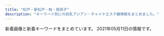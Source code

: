 ```yaml
---
title: "松戸・新松戸・柏・我孫子"
description: "キーワード別にの巨乳アジアン・チャイナエステ嬢情報をまとめました。"
---
```


新着画像と新着キーワードをまとめています。
2021年05月11日の情報です。

<DmmAffiliateIns />
<KeywordTable
  shops={
    [
    {
        "name": "\u30e0\u30fc\u30e9\u30f3",
        "img_links": [
            "http://mulan.refle.shop/wp-content/uploads/2021/05/srchttp___photo.16pic.com_00_39_49_16pic_3949157_b.jpg",
            "http://mulan.refle.shop/wp-content/uploads/2021/04/u37526758901461759256fm26gp0-400x500.jpg",
            "http://mulan.refle.shop/wp-content/uploads/2021/05/65dc68ccf9c69d7a79e0f9d2e407493-400x500.jpg",
            "http://mulan.refle.shop/wp-content/uploads/2021/05/65dc68ccf9c69d7a79e0f9d2e407493.jpg",
            "http://aqut.sakura.ne.jp/mulan/wp-content/uploads/2021/04/980x450.jpg",
            "http://aqut.sakura.ne.jp/mulan/wp-content/uploads/2021/04/980x550.jpg",
            "http://mulan.refle.shop/wp-content/uploads/2021/04/u37526758901461759256fm26gp0.jpg",
            "http://aqut.sakura.ne.jp/mulan/wp-content/uploads/2021/04/640x905.jpg",
            "http://mulan.refle.shop/wp-content/uploads/2021/04/srchttp___5b0988e595225.cdn_.sohucs.com_images_20190807_ccfbe2778e8d4bbc91d3d9e53c769963.jpeg"
        ],
        "keywords": {},
        "station": "JR\u67cf\u99c5\u6771\u53e3",
        "url": "http://mulan.refle.shop/"
    },
    {
        "station": "JR\u67cf\u99c5\u897f\u53e3",
        "name": "\u30a8\u30f3\u30b8\u30a7\u30eb\u30d9\u30d3\u30fc",
        "keywords": {
            "D": 7,
            "87": 2,
            "86": 8,
            "85": 2,
            "E": 5
        },
        "url": "http://massage-est.com/",
        "img_links": [
            "http://massage-est.com/images/cg01.jpg",
            "http://massage-est.com/images/cg03.jpg",
            "http://massage-est.com/images/tit1.jpg",
            "http://massage-est.com/images/fbf.jpg",
            "http://massage-est.com/images/cg081.jpg",
            "http://massage-est.com/images/sys.jpg",
            "http://massage-est.com/images/tit5.jpg",
            "http://massage-est.com/images/cg071.jpg",
            "http://massage-est.com/images/cg02.jpg",
            "http://massage-est.com/images/fbt.jpg",
            "http://massage-est.com/images/tit4.jpg",
            "http://massage-est.com/images/cg061.jpg",
            "http://massage-est.com/images/cg05.jpg",
            "http://massage-est.com/images/tit3.jpg",
            "http://massage-est.com/images/cg07.jpg",
            "http://massage-est.com/images/cg04.jpg",
            "http://massage-est.com/images/top.jpg",
            "http://massage-est.com/images/no.png",
            "http://massage-est.com/images/tit2.jpg",
            "http://massage-est.com/images/cg041.jpg",
            "http://massage-est.com/images/cg08.jpg",
            "http://massage-est.com/images/fla.jpg",
            "http://massage-est.com/images/cg06.jpg"
        ]
    },
    {
        "img_links": [
            "http://xn--vckg5a5c7c8c1czd.biz/img/rect.jpg",
            "http://a.ests.jp/sakura/wp-content/uploads/sites/35/2021/04/cg2-194x300.jpg",
            "http://xn--vckg5a5c7c8c1czd.biz/img/acct.jpg",
            "http://xn--vckg5a5c7c8c1czd.biz/img/cg9.jpg",
            "http://xn--vckg5a5c7c8c1czd.biz/img/cg1.jpg",
            "http://xn--vckg5a5c7c8c1czd.biz/img/cg8.jpg",
            "http://xn--vckg5a5c7c8c1czd.biz/img/cg71.jpg",
            "http://xn--vckg5a5c7c8c1czd.biz/img/cg6.jpg",
            "http://xn--vckg5a5c7c8c1czd.biz/img/root.jpg",
            "http://a.ests.jp/sakura/wp-content/uploads/sites/35/2021/05/cg8-194x300.jpg",
            "http://xn--vckg5a5c7c8c1czd.biz/img/cg3.jpg",
            "http://xn--vckg5a5c7c8c1czd.biz/img/ro1.jpg",
            "http://xn--vckg5a5c7c8c1czd.biz/img/syst.jpg",
            "http://xn--vckg5a5c7c8c1czd.biz/img/stat.jpg",
            "http://xn--vckg5a5c7c8c1czd.biz/img/r3.jpg",
            "http://xn--vckg5a5c7c8c1czd.biz/img/r2.jpg",
            "http://xn--vckg5a5c7c8c1czd.biz/img/top.jpg",
            "http://xn--vckg5a5c7c8c1czd.biz/img/cg7.jpg",
            "http://xn--vckg5a5c7c8c1czd.biz/img/cg5.jpg",
            "http://xn--vckg5a5c7c8c1czd.biz/img/r1.jpg",
            "http://xn--vckg5a5c7c8c1czd.biz/img/cg2.jpg",
            "http://xn--vckg5a5c7c8c1czd.biz/img/r4.jpg",
            "http://xn--vckg5a5c7c8c1czd.biz/img/cg10.jpg",
            "http://xn--vckg5a5c7c8c1czd.biz/img/cg51.jpg",
            "http://xn--vckg5a5c7c8c1czd.biz/img/lint.jpg",
            "http://xn--vckg5a5c7c8c1czd.biz/img/bb.png"
        ],
        "name": "\u685c",
        "station": "JR\u677e\u6238\u99c5\u6771\u53e3",
        "url": "http://xn--vckg5a5c7c8c1czd.biz/",
        "keywords": {
            "E": 1,
            "D": 8,
            "86": 9
        }
    },
    {
        "url": "http://www.waflow.work/",
        "station": "\u307f\u306e\u308a\u53f0\u99c5\u5357\u53e3",
        "keywords": {},
        "name": "\u6c34\u306e\u82b1",
        "img_links": [
            "http://www.waflow.work/images/staff_t.jpg",
            "http://www.waflow.work/images/news.jpg",
            "http://www.waflow.work/images/tg.jpg",
            "http://www.waflow.work/images/sys.png",
            "http://www.waflow.work/images/interior_t.jpg",
            "http://www.waflow.work/images/head.jpg",
            "http://www.waflow.work/img/yuyu1.jpg",
            "http://www.waflow.work/images/int1.png",
            "http://www.waflow.work/images/4.jpg",
            "http://www.waflow.work/images/ta.png",
            "http://www.waflow.work/images/int2.png",
            "http://www.waflow.work/images/rec.png",
            "http://www.waflow.work/images/1.jpg",
            "http://www.waflow.work/img/kana1.jpg",
            "http://www.waflow.work/img/rina1.jpg",
            "http://www.waflow.work/images/3.jpg",
            "http://www.waflow.work/images/mobile.png",
            "http://www.waflow.work/staff/kana.jpg",
            "http://www.waflow.work/img/miyuki1.jpg",
            "http://www.waflow.work/staff/miyuki.jpg",
            "http://www.waflow.work/images/5.jpg",
            "http://www.waflow.work/staff/yuyu.jpg",
            "http://www.waflow.work/staff/rina.jpg"
        ]
    },
    {
        "url": "http://www.f-relax.info/",
        "keywords": {
            "85": 12,
            "D": 8,
            "89": 8,
            "83": 2,
            "\u4e73": 1,
            "88": 2,
            "\u80f8": 1,
            "C": 14,
            "E": 3
        },
        "station": "JR\u65b0\u677e\u6238\u99c5",
        "img_links": [
            "http://www.f-relax.info/images/upload/261451228020b8ac.jpg",
            "http://www.f-relax.info/images/staff_15.jpg",
            "http://www.f-relax.info/images/upload/thumb/22a60a64e55c8ac5.jpg",
            "http://www.f-relax.info/images/upload/thumb/f3d7b39c6d7abb73.jpg",
            "http://www.f-relax.info/images/upload/thumb/06d312c8ef897f57.jpg",
            "http://www.f-relax.info/images/upload/thumb/d7f4cbf6691ac12e.jpg",
            "http://www.f-relax.info/images/upload/thumb/348a80b9eaf5af17.jpg",
            "http://www.f-relax.info/images/rec_15.jpg",
            "http://www.f-relax.info/girl/09.jpg",
            "http://www.f-relax.info/images/icon_covergirl.png",
            "http://www.f-relax.info/images/upload/thumb/9e5569f2e80ca2f1.jpg",
            "http://www.f-relax.info/images/upload/thumb/bcd6f84a5b94eef3.jpg",
            "http://www.f-relax.info/images/index_06.jpg",
            "http://www.f-relax.info/images/index_02.jpg",
            "http://www.f-relax.info/images/r03.jpg",
            "http://www.f-relax.info/s/images/icon_staff.png",
            "http://www.f-relax.info/images/r02.jpg",
            "http://www.f-relax.info/images/r01.jpg",
            "http://www.f-relax.info/images/upload/thumb/169794904bc8bb96.jpg",
            "http://www.f-relax.info/images/upload/9e5569f2e80ca2f1.jpg",
            "http://www.f-relax.info/images/index_11.jpg",
            "http://www.f-relax.info/images/upload/thumb/734735c68ba6218b.jpg",
            "http://www.f-relax.info/images/03.jpg",
            "http://www.f-relax.info/images/upload/b2788b7186dc01bc.jpg",
            "http://www.f-relax.info/images/index_18.jpg",
            "http://www.f-relax.info/images/info_15.jpg",
            "http://www.f-relax.info/images/icon_staff.png",
            "http://www.f-relax.info/images/upload/ea6361498f69fd6d.jpg",
            "http://www.f-relax.info/images/r04.jpg",
            "http://www.f-relax.info/images/index_19.jpg",
            "http://www.f-relax.info/images/upload/thumb/74cead40c075ac87.jpg",
            "http://www.f-relax.info/images/upload/thumb/ea6361498f69fd6d.jpg",
            "http://www.f-relax.info/images/line.jpg",
            "http://www.f-relax.info/images/upload/5a2e6e19462584a5.jpg",
            "http://www.f-relax.info/images/upload/thumb/cc99e33471ca4497.jpg",
            "http://www.f-relax.info/images/index_01.jpg",
            "http://www.f-relax.info/images/index_09.jpg",
            "http://www.f-relax.info/images/upload/thumb/6dfdb0bfcfd9c1f5.jpg",
            "http://www.f-relax.info/s/images/icon_top.png",
            "http://www.f-relax.info/images/index_13.jpg",
            "http://www.f-relax.info/images/icon_tel.png",
            "http://www.f-relax.info/images/upload/thumb/b2788b7186dc01bc.jpg",
            "http://www.f-relax.info/images/upload/thumb/5a2e6e19462584a5.jpg",
            "http://www.f-relax.info/images/upload/thumb/8cf46674946522a3.jpg",
            "http://www.f-relax.info/girl/01.jpg",
            "http://www.f-relax.info/images/upload/thumb/fe8ffcda2a9e6d0c.jpg",
            "http://www.f-relax.info/images/rec.jpg",
            "http://www.f-relax.info/images/upload/74cead40c075ac87.jpg",
            "http://www.f-relax.info/images/upload/thumb/261451228020b8ac.jpg",
            "http://www.f-relax.info/images/index_10.jpg",
            "http://www.f-relax.info/s/images/icon_tel.png",
            "http://www.f-relax.info/s/images/icon_info.png",
            "http://www.f-relax.info/images/index_14.jpg",
            "http://www.f-relax.info/images/upload/thumb/7671fb5373806ec5.jpg",
            "http://www.f-relax.info/images/index_08.jpg",
            "http://www.f-relax.info/images/upload/169794904bc8bb96.jpg",
            "http://www.f-relax.info/images/upload/thumb/50efc8d98a88b6e4.jpg",
            "http://www.f-relax.info/images/upload/734735c68ba6218b.jpg",
            "http://www.f-relax.info/images/upload/d7f4cbf6691ac12e.jpg",
            "http://www.f-relax.info/images/upload/7671fb5373806ec5.jpg",
            "http://www.f-relax.info/images/upload/f3d7b39c6d7abb73.jpg",
            "http://www.f-relax.info/images/upload/thumb/e14b15ba5dcba53e.jpg",
            "http://www.f-relax.info/images/upload/cc99e33471ca4497.jpg",
            "http://www.f-relax.info/images/upload/thumb/b4a26ca05246874e.jpg",
            "http://www.f-relax.info/images/index_15.jpg",
            "http://www.f-relax.info/images/index_05.jpg",
            "http://www.f-relax.info/images/index_07.jpg",
            "http://www.f-relax.info/images/icon_info.png",
            "http://www.f-relax.info/images/icon_top.png",
            "http://www.f-relax.info/images/upload/thumb/b2fbaab04713ae61.jpg",
            "http://www.f-relax.info/s/images/icon_topics.png",
            "http://www.f-relax.info/images/index_03.jpg",
            "http://www.f-relax.info/images/upload/thumb/b35205931d430e00.jpg",
            "http://www.f-relax.info/images/02.jpg",
            "http://www.f-relax.info/images/icon_topics.png",
            "http://www.f-relax.info/images/upload/thumb/2c3e8d2ff71e3e7d.jpg",
            "http://www.f-relax.info/images/upload/thumb/e453e3ea4fb35a5d.jpg",
            "http://www.f-relax.info/images/04.jpg",
            "http://www.f-relax.info/images/index_04.jpg",
            "http://www.f-relax.info/images/01.jpg",
            "http://www.f-relax.info/images/acc_01.jpg",
            "http://www.f-relax.info/images/upload/thumb/b9878b9ef72df6a4.jpg"
        ],
        "name": "\u98a8\u697d\u91cc"
    },
    {
        "name": "\u862d\u306e\u82b1",
        "keywords": {
            "E": 1,
            "87": 2,
            "D": 6,
            "86": 3,
            "88": 2,
            "C": 14
        },
        "station": "JR\u5929\u738b\u53f0\u99c5\u5357\u53e3",
        "img_links": [
            "http://ran.est.cm/photos/sites/67/2020/07/2020070605425151.jpg",
            "http://ran.est.cm/photos/sites/67/2020/07/2020071705010645.jpg",
            "http://ran.est.cm/images/s_news.png",
            "http://ran.est.cm/images/room1.jpg",
            "http://ran.est.cm/images/room2.jpg",
            "http://ran.est.cm/photos/sites/67/2020/10/2020102102090322.jpg",
            "http://ran.est.cm/images/s_mobile.png",
            "http://ran.est.cm/images/service.jpg",
            "http://ran.est.cm/images/room4.jpg",
            "http://ran.est.cm/photos/sites/67/2020/07/2020070605425355.jpg",
            "http://ran.est.cm/images/top.jpg",
            "http://ran.est.cm/images/girl-z2.jpg",
            "http://ran.est.cm/images/girl-z1.jpg",
            "http://ran.est.cm/images/s_pick.png",
            "http://ran.est.cm/images/s_staff.png",
            "http://ran.est.cm/photos/sites/67/2020/07/2020070605424075.jpg",
            "http://ran.est.cm/photos/sites/67/2020/07/2020070605425221.jpg",
            "http://ran.est.cm/images/room3.jpg",
            "http://ran.est.cm/photos/sites/67/2020/09/2020091805522177.jpg"
        ],
        "url": "http://ran.est.cm/"
    },
    {
        "station": "JR\u65b0\u677e\u6238\u99c5\u6771\u53e3",
        "keywords": {},
        "url": "https://js.uouono.com/",
        "img_links": [],
        "name": "\u30b8\u30e3\u30b9\u30df\u30f3"
    },
    {
        "keywords": {
            "F": 2,
            "E": 6
        },
        "name": "\u516b\u67f1\u5b66\u5712",
        "station": "\u516b\u67f1\u99c5",
        "img_links": [
            "https://gakuen.jpn.vin/images/top.jpg",
            "https://gakuen.jpn.vin/photos/sites/26/2021/04/2021040119262714.jpg",
            "https://gakuen.jpn.vin/images/2.jpg",
            "https://gakuen.jpn.vin/images/g16.jpg",
            "https://gakuen.jpn.vin/images/pick.jpg",
            "https://gakuen.jpn.vin/images/s_staff.jpg",
            "https://gakuen.jpn.vin/images/g8.jpg",
            "https://gakuen.jpn.vin/photos/sites/26/2021/04/2021040119262861.jpg",
            "https://gakuen.jpn.vin/images/s_cosplay.jpg",
            "https://gakuen.jpn.vin/images/g3.jpg",
            "https://gakuen.jpn.vin/photos/sites/26/2021/05/202105081547405.jpg",
            "https://gakuen.jpn.vin/photos/sites/26/2021/04/2021042815432738-e1619592220684.jpeg",
            "https://gakuen.jpn.vin/photos/sites/26/2021/04/2021041215533438-e1618210422441.jpeg",
            "https://gakuen.jpn.vin/images/1.jpg",
            "https://gakuen.jpn.vin/images/news1.jpg",
            "https://gakuen.jpn.vin/images/info2.jpg",
            "https://gakuen.jpn.vin/photos/sites/26/2021/04/2021040119261822.jpg",
            "https://gakuen.jpn.vin/images/staff_bj3.jpg",
            "https://gakuen.jpn.vin/photos/sites/26/2021/04/2021041713153049-e1618632942478.jpeg",
            "https://gakuen.jpn.vin/images/g13.jpg",
            "https://gakuen.jpn.vin/images/g17.jpg",
            "https://gakuen.jpn.vin/photos/sites/26/2021/04/2021042602162756.jpeg",
            "https://gakuen.jpn.vin/images/g1.jpg",
            "https://gakuen.jpn.vin/images/info.jpg",
            "https://gakuen.jpn.vin/images/mobile.jpg",
            "https://gakuen.jpn.vin/images/s_link.jpg",
            "https://gakuen.jpn.vin/images/g7.jpg",
            "https://gakuen.jpn.vin/photos/sites/26/2021/04/2021040119261773.jpg",
            "https://gakuen.jpn.vin/images/g10.jpg",
            "https://gakuen.jpn.vin/photos/sites/26/2021/04/2021040119262660.jpg",
            "https://gakuen.jpn.vin/photos/sites/26/2021/05/2021050615242052-e1620282269734.jpeg",
            "https://gakuen.jpn.vin/photos/sites/26/2021/04/2021040119262085.jpg",
            "https://gakuen.jpn.vin/images/g2.jpg",
            "https://gakuen.jpn.vin/photos/sites/26/2021/04/202104011926198.jpg",
            "https://gakuen.jpn.vin/images/g15.jpg"
        ],
        "url": "https://gakuen.jpn.vin/"
    },
    {
        "keywords": {},
        "img_links": [
            "http://coatour.xyz/uploads/210420/1-2104201614544U.jpg",
            "http://coatour.xyz/templets/default/picture/head.jpg",
            "http://coatour.xyz/uploads/210420/1-2104201615141V.jpg",
            "http://coatour.xyz/uploads/210420/1-21042016142O96.jpg",
            "http://coatour.xyz/templets/default/picture/news.jpg",
            "http://coatour.xyz/templets/default/picture/staff_t.jpg",
            "http://coatour.xyz/uploads/180620/1-1P62010193X63.jpg",
            "http://coatour.xyz/uploads/180621/1-1P621101232H4.png",
            "http://coatour.xyz/templets/default/picture/rec1.png",
            "http://coatour.xyz/uploads/allimg/180620/1-1P6201013133b.jpg",
            "http://coatour.xyz/uploads/181211/1-1Q2111433162D.jpg",
            "http://coatour.xyz/uploads/180620/1-1P62010154K00.png",
            "http://coatour.xyz/uploads/210420/1-210420163431W4.jpg",
            "http://coatour.xyz/templets/default/picture/interior_t.jpg"
        ],
        "station": "JR\u99ac\u6a4b\u99c5\u897f\u53e3",
        "url": "http://coatour.xyz/",
        "name": "\u3075\u308f\u3075\u308f"
    },
    {
        "img_links": [
            "http://girls.msa.jp/images/home/top.jpg",
            "http://girls.msa.jp/images/page_top.png",
            "http://girls.msa.jp/images/top/top_02.jpg",
            "http://girls.msa.jp/images/staff_image/staf_011a.jpg",
            "http://girls.msa.jp/images/top/top_01.jpg",
            "http://girls.msa.jp/images/top/top_04.jpg",
            "http://girls.msa.jp/images/top/top_03.jpg",
            "http://girls.msa.jp/images/top/top_06.jpg",
            "http://girls.msa.jp/images/top/top_05.jpg",
            "http://girls.msa.jp/images/top/top_08.png"
        ],
        "name": "\u5c11\u5973\u6642\u4ee3",
        "url": "http://girls.msa.jp/",
        "keywords": {},
        "station": "JR\u677e\u6238\u99c5\u6771\u53e3"
    },
    {
        "url": "http://yukinohana.iest.jp/",
        "station": "\u6d41\u5c71\u304a\u304a\u305f\u304b\u306e\u68ee\u99c5\u897f\u53e3",
        "img_links": [
            "http://yukinohana.iest.jp/images/index_page_top.png",
            "http://yukinohana.iest.jp/images/home/index_13.jpg",
            "http://yukinohana.iest.jp/images/massage/massage_la.jpg",
            "http://yukinohana.iest.jp/images/home/top.jpg",
            "http://yukinohana.iest.jp/images/top/top_08.png",
            "http://yukinohana.iest.jp/images/massage/massage_02a.jpg",
            "http://yukinohana.iest.jp/images/demo/slider/images/slide3.png",
            "http://yukinohana.iest.jp/images/staff_image/staff_02a.jpg",
            "http://yukinohana.iest.jp/images/massage/massage_01a.jpg",
            "http://yukinohana.iest.jp/images/staff_image/staff_05a.jpg",
            "http://yukinohana.iest.jp/images/staff_image/staff_06a.jpg",
            "http://yukinohana.iest.jp/images/demo/slider/images/slide2.png",
            "http://yukinohana.iest.jp/images/staff_image/staff_04a.jpg",
            "http://yukinohana.iest.jp/images/top/top_02.jpg",
            "http://yukinohana.iest.jp/images/top/top_05.jpg",
            "http://yukinohana.iest.jp/images/top/top_06.jpg",
            "http://yukinohana.iest.jp/images/massage/massage_02b.jpg",
            "http://yukinohana.iest.jp/images/massage/massage_03b.jpg",
            "http://yukinohana.iest.jp/images/top/top_03.jpg",
            "http://yukinohana.iest.jp/images/massage/massage_03a.jpg",
            "http://yukinohana.iest.jp/images/home/index_tel.jpg",
            "http://yukinohana.iest.jp/images/demo/slider/images/slide1.png",
            "http://yukinohana.iest.jp/images/massage/massage_01b.jpg",
            "http://yukinohana.iest.jp/images/staff_image/staff_03a.jpg",
            "http://yukinohana.iest.jp/images/top/top_01.jpg",
            "http://yukinohana.iest.jp/images/massage/massage_04b.jpg",
            "http://yukinohana.iest.jp/images/staff/staff_top.png",
            "http://yukinohana.iest.jp/images/massage/massage_04a.jpg",
            "http://yukinohana.iest.jp/images/staff_one/staff_ba.png",
            "http://yukinohana.iest.jp/images/home/index_11.jpg",
            "http://yukinohana.iest.jp/images/top/top_04.jpg"
        ],
        "name": "\u96ea\u306e\u83ef",
        "keywords": {}
    },
    {
        "img_links": [
            "http://hujinohana.este88.com/images/qr.jpg",
            "http://hujinohana.este88.com/images/kp1.png",
            "http://hujinohana.este88.com/gals/yuki1.jpg",
            "http://hujinohana.este88.com/img/r01.jpg",
            "http://hujinohana.este88.com/img/r03.jpg",
            "http://hujinohana.este88.com/images/info.png",
            "http://hujinohana.este88.com/images/mens-esthe2.png",
            "http://hujinohana.este88.com/gals/risa1.jpg",
            "http://hujinohana.este88.com/gals/yuri1.jpg",
            "http://hujinohana.este88.com/img/r02.jpg",
            "http://hujinohana.este88.com/img/r05.jpg",
            "http://hujinohana.este88.com/gals/coco1.jpg",
            "http://hujinohana.este88.com/img/r04.jpg",
            "http://hujinohana.este88.com/gals/eri1.jpg",
            "http://hujinohana.este88.com/images/kp2.png",
            "http://hujinohana.este88.com/gals/emiri1.jpg",
            "http://hujinohana.este88.com/gals/yuka1.jpg",
            "http://hujinohana.este88.com/images/kp3.png",
            "http://hujinohana.este88.com/gals/yuyu1.jpg"
        ],
        "url": "http://hujinohana.este88.com/",
        "station": "JR\u65b0\u677e\u6238\u99c5",
        "name": "\u85e4\u306e\u82b1",
        "keywords": {}
    },
    {
        "station": "\u516b\u67f1\u99c5\u5317\u53e3",
        "url": "http://aozora.iest.jp/",
        "img_links": [
            "http://aozora.iest.jp/images/wenzi-staff.png",
            "http://aozora.iest.jp/layer/images/top/top_02.jpg",
            "http://aozora.iest.jp/images/staff_bj4.png",
            "http://aozora.iest.jp/images/staff_07.jpg",
            "http://aozora.iest.jp/images/staff_bj1.png",
            "http://aozora.iest.jp/images/staff_010.jpg",
            "http://aozora.iest.jp/layer/images/top/top_01.jpg",
            "http://aozora.iest.jp/layer/images/top/top_03.jpg",
            "http://aozora.iest.jp/layer/images/top/top_04.jpg",
            "http://aozora.iest.jp/images/top2.jpg",
            "http://aozora.iest.jp/images/1.jpg",
            "http://aozora.iest.jp/layer/images/top/top_08.png",
            "http://aozora.iest.jp/images/ser2.jpg",
            "http://aozora.iest.jp/layer/images/top/top_06.jpg",
            "http://aozora.iest.jp/layer/images/top/top_05.jpg",
            "http://aozora.iest.jp/images/staff_08.jpg",
            "http://aozora.iest.jp/images/ser1.jpg",
            "http://aozora.iest.jp/images/ser4.jpg",
            "http://aozora.iest.jp/images/staff_01.jpg",
            "http://aozora.iest.jp/images/top1.jpg",
            "http://aozora.iest.jp/images/staff_03.jpg",
            "http://aozora.iest.jp/images/info.png",
            "http://aozora.iest.jp/layer/images/top.jpg",
            "http://aozora.iest.jp/images/staff_09.jpg",
            "http://aozora.iest.jp/images/staff_011.jpg",
            "http://aozora.iest.jp/images/ser3.jpg",
            "http://aozora.iest.jp/images/s_info.png",
            "http://aozora.iest.jp/images/s_service.png"
        ],
        "keywords": {
            "87": 3,
            "85": 15,
            "86": 3
        },
        "name": "\u9752\u7a7a"
    },
    {
        "url": "http://www.oiran.iesjp.info/",
        "station": "JR\u65b0\u516b\u67f1\u99c5",
        "img_links": [
            "http://www.oiran.iesjp.info/files/004.jpg",
            "http://www.oiran.iesjp.info/files/003.jpg",
            "http://www.oiran.iesjp.info/files/005.jpg",
            "http://www.oiran.iesjp.info/images/icon_info.png",
            "http://www.oiran.iesjp.info/files/011.jpg",
            "http://www.oiran.iesjp.info/common/images/photo01.jpg",
            "http://www.oiran.iesjp.info/images/mainImg_sub.jpg",
            "http://www.oiran.iesjp.info/files/009.jpg",
            "http://www.oiran.iesjp.info/images/icon_tel.png",
            "http://www.oiran.iesjp.info/common/images/photo03.jpg",
            "http://www.oiran.iesjp.info/common/images/photo02.jpg",
            "http://www.oiran.iesjp.info/files/012.jpg",
            "http://www.oiran.iesjp.info/images/icon_top.png",
            "http://www.oiran.iesjp.info/files/013.jpg",
            "http://www.oiran.iesjp.info/images/icon_staff.png",
            "http://www.oiran.iesjp.info/images/btn2.png"
        ],
        "name": "\u30c9\u30ad\u30c9\u30ad\u30cf\u30cb\u30fc",
        "keywords": {
            "86": 4,
            "C": 4,
            "88": 4,
            "D": 24,
            "87": 20
        }
    },
    {
        "station": "JR\u677e\u6238\u99c5\u6771\u53e3",
        "url": "http://pinky.ests.jp/",
        "img_links": [
            "http://pinky.ests.jp/photos/sites/41/2017/11/2017111705455167.jpg",
            "http://pinky.ests.jp/photos/sites/41/2020/01/2020012717085182.jpg",
            "http://pinky.ests.jp/photos/sites/41/2019/08/2019080916421967.jpg",
            "http://pinky.ests.jp/photos/sites/41/2017/07/01.jpg",
            "http://pinky.ests.jp/photos/sites/41/2019/08/2019082212000482.jpg",
            "http://pinky.ests.jp/photos/sites/41/2018/07/2018070904501423.jpg",
            "http://pinky.ests.jp/photos/sites/41/2019/08/2019082212025765.jpg",
            "http://pinky.ests.jp/photos/sites/41/2018/02/2018021903035949.jpg",
            "http://pinky.ests.jp/photos/sites/41/2016/12/staff13.jpg",
            "http://pinky.ests.jp/photos/sites/41/2018/09/201809050707425.jpg",
            "http://pinky.ests.jp/photos/sites/41/2018/02/2018021503571459.jpg",
            "http://pinky.ests.jp/photos/sites/41/2019/05/2019050315541711.jpg",
            "http://pinky.ests.jp/photos/sites/41/2018/04/2018041109544793.jpg",
            "http://pinky.ests.jp/photos/sites/41/2020/01/2020012318124421.jpg",
            "http://pinky.ests.jp/photos/sites/41/2020/08/2020080710524457.jpg",
            "http://pinky.ests.jp/photos/sites/41/2021/01/2021010819010483.jpg",
            "http://pinky.ests.jp/photos/sites/41/2017/09/2017091609572086.jpg",
            "http://pinky.ests.jp/photos/sites/41/2018/02/2018022305081948.jpg",
            "http://pinky.ests.jp/photos/sites/41/2018/07/2018070506262885.jpg",
            "http://pinky.ests.jp/images/s_staff.png",
            "http://pinky.ests.jp/photos/sites/41/2021/02/2021020214092749.jpg",
            "http://pinky.ests.jp/images/girl-z1.jpg",
            "http://pinky.ests.jp/photos/sites/41/2018/05/2018052106183295.jpg",
            "http://pinky.ests.jp/images/staff0.jpg",
            "http://pinky.ests.jp/photos/sites/41/2020/03/202003311902414.jpg",
            "http://pinky.ests.jp/images/mobile.jpg",
            "http://pinky.ests.jp/images/room3.jpg",
            "http://pinky.ests.jp/images/room1.jpg",
            "http://pinky.ests.jp/images/room4.jpg",
            "http://pinky.ests.jp/photos/sites/41/2019/04/201904271525014.jpg",
            "http://pinky.ests.jp/photos/sites/41/2019/03/2019032615535586.jpg",
            "http://pinky.ests.jp/photos/sites/41/2020/07/2020073117282581.jpg",
            "http://pinky.ests.jp/photos/sites/41/2018/05/2018052407323023.jpg",
            "http://pinky.ests.jp/photos/sites/41/2017/10/2017102104274221.jpeg",
            "http://pinky.ests.jp/photos/sites/41/2018/06/2018061105211179.jpg",
            "http://pinky.ests.jp/photos/sites/41/2020/07/2020070113444471.jpg",
            "http://pinky.ests.jp/photos/sites/41/2020/03/2020032718060170.jpg",
            "http://pinky.ests.jp/photos/sites/41/2020/01/2020011612505779.jpg",
            "http://pinky.ests.jp/photos/sites/41/2020/01/2020011013071324.jpg",
            "http://pinky.ests.jp/photos/sites/41/2017/03/2.jpg",
            "http://pinky.ests.jp/photos/sites/41/2016/12/staff14.jpg",
            "http://pinky.ests.jp/images/girl-z2.jpg",
            "http://pinky.ests.jp/images/news.jpg",
            "http://pinky.ests.jp/photos/sites/41/2019/01/2019012814280336.jpg",
            "http://pinky.ests.jp/images/s_link.png",
            "http://pinky.ests.jp/photos/sites/41/2018/02/2018021206014711.jpg",
            "http://pinky.ests.jp/images/room2.jpg",
            "http://pinky.ests.jp/photos/sites/41/2018/05/2018051009221193.jpg",
            "http://pinky.ests.jp/photos/sites/41/2017/10/2017100310324927.jpg",
            "http://pinky.ests.jp/images/top.png",
            "http://pinky.ests.jp/photos/sites/41/2018/02/2018021404565599.jpg",
            "http://pinky.ests.jp/photos/sites/41/2019/01/2019011416495971.jpg",
            "http://pinky.ests.jp/photos/sites/41/2020/01/2020011013071732.jpg",
            "http://pinky.ests.jp/photos/sites/41/2018/05/2018050207171151.jpg",
            "http://pinky.ests.jp/images/pick.jpg",
            "http://pinky.ests.jp/photos/sites/41/2018/12/2018122816184851.jpg",
            "http://pinky.ests.jp/photos/sites/41/2017/10/2017100310321223.jpg",
            "http://pinky.ests.jp/photos/sites/41/2020/12/2020122317221995.jpg"
        ],
        "keywords": {
            "85": 11,
            "86": 7,
            "84": 1,
            "83": 4,
            "E": 2,
            "82": 1,
            "C": 53,
            "D": 17,
            "90": 1,
            "87": 4
        },
        "name": "Pinky"
    },
    {
        "name": "\u96c5",
        "url": "http://sweet.esnavi.work/",
        "keywords": {
            "D": 12,
            "84": 24,
            "C": 24
        },
        "station": "JR\u65b0\u677e\u6238\u99c5",
        "img_links": [
            "http://sweet.esnavi.work/2/uploadimg/1618793664.jpg",
            "http://sweet.esnavi.work/2.jpg",
            "http://sweet.esnavi.work/2/uploadimg/1620213090.jpeg",
            "http://sweet.esnavi.work/t.jpg",
            "http://sweet.esnavi.work/1.jpg"
        ]
    },
    {
        "keywords": {
            "D": 4,
            "87": 3,
            "E": 6,
            "86": 9
        },
        "station": "JR\u65b0\u677e\u6238\u99c5",
        "img_links": [
            "http://massage-est.tokyo/images/news.png",
            "http://massage-est.tokyo/images/top.png",
            "http://massage-est.tokyo/images/cg03.jpg",
            "http://massage-est.tokyo/images/cg02.jpg",
            "http://massage-est.tokyo/images/evetop.png",
            "http://massage-est.tokyo/images/cg04.jpg",
            "http://massage-est.tokyo/images/cg01.jpg",
            "http://massage-est.tokyo/images/staff_s.png"
        ],
        "name": "\u604b\u6708",
        "url": "http://massage-est.tokyo/"
    },
    {
        "url": "http://yasashiite.estx.net/",
        "station": "JR\u677e\u6238\u99c5\u897f\u53e3",
        "img_links": [
            "http://yasashiite.estx.net/images/s1.jpg",
            "http://yasashiite.estx.net/images/index_01.jpg",
            "http://yasashiite.estx.net/images/index_06.jpg",
            "http://yasashiite.estx.net/images/a7.jpg",
            "http://yasashiite.estx.net/images/a10.jpg",
            "http://yasashiite.estx.net/images/index_04.jpg",
            "http://yasashiite.estx.net/images/a1.jpg",
            "http://yasashiite.estx.net/images/a9.jpg",
            "http://yasashiite.estx.net/images/index_17.jpg",
            "http://yasashiite.estx.net/images/a4.jpg",
            "http://yasashiite.estx.net/images/a6.jpg",
            "http://yasashiite.estx.net/images/s2.jpg",
            "http://yasashiite.estx.net/images/staff_01.jpg",
            "http://yasashiite.estx.net/images/index_05.jpg",
            "http://yasashiite.estx.net/images/index_10.jpg",
            "http://yasashiite.estx.net/images/index_07.jpg",
            "http://yasashiite.estx.net/images/staff_03.jpg",
            "http://yasashiite.estx.net/images/a2.jpg",
            "http://yasashiite.estx.net/images/k1.jpg",
            "http://yasashiite.estx.net/images/index_03.jpg",
            "http://yasashiite.estx.net/images/index_02.jpg",
            "http://yasashiite.estx.net/images/a5.jpg",
            "http://yasashiite.estx.net/images/index_12.jpg",
            "http://yasashiite.estx.net/images/s6.jpg",
            "http://yasashiite.estx.net/images/k2.jpg",
            "http://yasashiite.estx.net/images/s5.jpg",
            "http://yasashiite.estx.net/images/a3.jpg",
            "http://yasashiite.estx.net/images/index_15.jpg",
            "http://yasashiite.estx.net/images/s3.jpg",
            "http://yasashiite.estx.net/images/a8.jpg",
            "http://yasashiite.estx.net/images/index_14.jpg"
        ],
        "name": "\u512a\u3057\u3044\u624b",
        "keywords": {}
    },
    {
        "img_links": [
            "http://g-rlx.info/images/info.jpg",
            "http://g-rlx.info/girl/01.jpg",
            "http://g-rlx.info/images/index_06.jpg",
            "http://g-rlx.info/images/tit_acc.jpg",
            "http://g-rlx.info/images/index_13.jpg",
            "http://g-rlx.info/images/tit_sys.jpg",
            "http://g-rlx.info/images/index_14.jpg",
            "http://g-rlx.info/images/index_08.jpg",
            "http://g-rlx.info/girl/girl05a.jpg",
            "http://g-rlx.info/girl/00.jpg",
            "http://g-rlx.info/images/sys_12.jpg",
            "http://g-rlx.info/images/index_07.jpg",
            "http://g-rlx.info/images/tit_staff.jpg",
            "http://g-rlx.info/girl/girl02.jpg",
            "http://g-rlx.info/girl/girl06.jpg",
            "http://g-rlx.info/girl/girl01.jpg",
            "http://g-rlx.info/images/rec_12.jpg",
            "http://g-rlx.info/images/index_05.jpg",
            "http://g-rlx.info/images/index_04.jpg",
            "http://g-rlx.info/girl/girl03.jpg",
            "http://g-rlx.info/images/index_11.jpg",
            "http://g-rlx.info/images/tit_info.jpg",
            "http://g-rlx.info/images/index_02.jpg",
            "http://g-rlx.info/images/index_09.jpg",
            "http://g-rlx.info/images/tit_link.jpg",
            "http://g-rlx.info/images/tit_infomaiton.jpg"
        ],
        "station": "JR\u65b0\u677e\u6238\u99c5",
        "name": "\u685c",
        "keywords": {
            "C": 5,
            "88": 1,
            "89": 1,
            "86": 2,
            "85": 1
        },
        "url": "http://g-rlx.info/"
    },
    {
        "url": "http://roarii.esmens.com/",
        "name": "\u30ed\u30fc\u30e4\u30ea",
        "img_links": [
            "http://roarii.esmens.com/css/nav/nav-003.png",
            "http://roarii.esmens.com/css/c001.jpg",
            "http://roarii.esmens.com/css/foot-tel.png",
            "http://roarii.esmens.com/css/staff/staff010-a.jpg",
            "http://roarii.esmens.com/css/staff/staff05-a.jpg",
            "http://roarii.esmens.com/css/staff/staff010-b.jpg",
            "http://roarii.esmens.com/css/staff/staff08-a.jpg",
            "http://roarii.esmens.com/css/staff/staff05-b.jpg",
            "http://roarii.esmens.com/css/nav/nav-005.png",
            "http://roarii.esmens.com/css/staff/staff08-b.jpg",
            "http://roarii.esmens.com/css/staff/staff07-a.jpg",
            "http://roarii.esmens.com/css/nav/nav-004.png",
            "http://roarii.esmens.com/css/nav/nav-006.png",
            "http://roarii.esmens.com/css/staff/staff02-a.jpg",
            "http://roarii.esmens.com/css/nav/nav-002.png",
            "http://roarii.esmens.com/css/nav/nav-001.png",
            "http://roarii.esmens.com/css/staff/staff06-c.jpg",
            "http://roarii.esmens.com/css/tel.png",
            "http://roarii.esmens.com/css/staff/staff06-b.jpg",
            "http://roarii.esmens.com/css/staff/staff07-b.jpg",
            "http://roarii.esmens.com/css/topright0002.jpg"
        ],
        "keywords": {
            "89": 1,
            "95": 2,
            "85": 1,
            "F": 3,
            "D": 2,
            "93": 1,
            "90": 1
        },
        "station": "\u516b\u67f1\u99c5\u5317\u53e3"
    },
    {
        "name": "\u5c0f\u96ea\u306e\u90e8\u5c4b",
        "keywords": {
            "87": 4,
            "D": 8,
            "86": 4,
            "C": 11
        },
        "url": "https://koyuki-room.ests.jp/",
        "station": "JR\u677e\u6238\u99c5\u6771\u53e3",
        "img_links": [
            "https://koyuki-room.ests.jp/images/pagetop.png",
            "https://koyuki-room.ests.jp/images/service1.jpg",
            "https://koyuki-room.ests.jp/images/img_teaser.jpg",
            "https://koyuki-room.ests.jp/images/mainimg.jpg",
            "https://koyuki-room.ests.jp/images/service3.jpg",
            "https://koyuki-room.ests.jp/images/service4.jpg",
            "https://koyuki-room.ests.jp/photos/sites/77/2020/11/202011110732216.jpg",
            "https://koyuki-room.ests.jp/images/sp_mainimg.jpg",
            "https://koyuki-room.ests.jp/photos/sites/77/2020/11/2020111107322026.jpg",
            "https://koyuki-room.ests.jp/images/service2.jpg",
            "https://koyuki-room.ests.jp/images/sp_img_teaser.jpg"
        ]
    },
    {
        "station": "\u516b\u67f1\u99c5\u5357\u53e3",
        "keywords": {
            "D": 12,
            "E": 4
        },
        "name": "Soleil -\u30bd\u30ec\u30a4\u30e6-",
        "img_links": [
            "http://esthe-relax.net/images/ttl-qrf.png",
            "http://esthe-relax.net/images/ttl-qr.png",
            "http://esthe-relax.net/images/ttl-conceptt.png",
            "http://esthe-relax.net/images/txt-footer-copyright.png",
            "http://esthe-relax.net/images/cg02.jpg",
            "http://esthe-relax.net/images/img-header-mainvisual01.jpg",
            "http://esthe-relax.net/images/bnr-campaign01.jpg",
            "http://esthe-relax.net/images/txt-header-phonet.png",
            "http://esthe-relax.net/images/bg-image-consept.png",
            "http://esthe-relax.net/images/txt-header-storeinfo.png",
            "http://esthe-relax.net/images/txt-header-phone.png",
            "http://esthe-relax.net/images/cg05.jpg",
            "http://esthe-relax.net/images/ttl-qrt.png",
            "http://esthe-relax.net/images/img-header-mainvisual01t.jpg",
            "http://esthe-relax.net/images/bg-image-consept02.png",
            "http://esthe-relax.net/images/ttl-therapist.png",
            "http://esthe-relax.net/images/acc1.jpg",
            "http://esthe-relax.net/images/img-therapistt.jpg",
            "http://esthe-relax.net/images/ttl-concept2.png",
            "http://esthe-relax.net/images/img-link.jpg",
            "http://esthe-relax.net/images/bnr-sp-campaign01.jpg",
            "http://esthe-relax.net/images/cg06.jpg",
            "http://esthe-relax.net/images/ttl-concept2t.png",
            "http://esthe-relax.net/images/ttl-pickup.png",
            "http://esthe-relax.net/images/ttl-pickupt.png",
            "http://esthe-relax.net/images/cg01.jpg",
            "http://esthe-relax.net/images/acc.jpg",
            "http://esthe-relax.net/images/ttl-link.png",
            "http://esthe-relax.net/images/ttl-concept.png",
            "http://esthe-relax.net/images/ttl-information.png",
            "http://esthe-relax.net/images/img-therapist.jpg",
            "http://esthe-relax.net/images/qr.jpg",
            "http://esthe-relax.net/images/img-linkt.jpg"
        ],
        "url": "http://esthe-relax.net/"
    },
    {
        "keywords": {
            "E": 1,
            "D": 2,
            "86": 21
        },
        "station": "JR\u6211\u5b6b\u5b50\u99c5\u5317\u53e3",
        "url": "http://sweety-est.xyz/",
        "name": "\u30cb\u30e3\u30f3\u30cb\u30e3\u30f3",
        "img_links": [
            "http://sweety-est.xyz/images/cg10.jpg",
            "http://sweety-est.xyz/images/cg01.jpg",
            "http://sweety-est.xyz/images/cg08.jpg",
            "http://sweety-est.xyz/images/cg06.jpg",
            "http://sweety-est.xyz/images/cg12.jpg",
            "http://sweety-est.xyz/images/ri.jpg",
            "http://sweety-est.xyz/images/cg05.jpg",
            "http://sweety-est.xyz/images/cg03.jpg",
            "http://sweety-est.xyz/images/cg07.jpg",
            "http://sweety-est.xyz/images/8831.jpg",
            "http://sweety-est.xyz/images/cg11.jpg",
            "http://sweety-est.xyz/images/cg02.jpg",
            "http://sweety-est.xyz/images/cg09.jpg",
            "http://sweety-est.xyz/images/20040.jpg",
            "http://sweety-est.xyz/images/mi.jpg",
            "http://sweety-est.xyz/images/now-printing.jpg"
        ]
    },
    {
        "url": "http://y-yu.work/",
        "station": "\u516b\u67f1\u99c5\u5357\u53e3",
        "name": "First Class\uff5e\u30d5\u30a1\u30fc\u30b9\u30c8\u30af\u30e9\u30b9",
        "img_links": [
            "http://y-yu.work/images/int1.jpg",
            "http://y-yu.work/images/int2.png",
            "http://y-yu.work/staff/goku.jpg",
            "http://y-yu.work/images/tg.png",
            "http://y-yu.work/images/right.png",
            "http://y-yu.work/img/minami1.jpg",
            "http://y-yu.work/images/interior_t.jpg",
            "http://y-yu.work/images/tel.png",
            "http://y-yu.work/img/erina1.jpg",
            "http://y-yu.work/images/sisu.jpg",
            "http://y-yu.work/img/goku1.jpg",
            "http://y-yu.work/images/staff_t.jpg",
            "http://y-yu.work/staff/erina.jpg",
            "http://y-yu.work/images/rec.jpg",
            "http://y-yu.work/staff/minami.jpg",
            "http://y-yu.work/images/news.jpg",
            "http://y-yu.work/images/menu/interior.png",
            "http://y-yu.work/images/menu/staff.png",
            "http://y-yu.work/images/sys.png",
            "http://y-yu.work/images/menu/top.png",
            "http://y-yu.work/staff/kumi.jpg",
            "http://y-yu.work/images/time.jpg",
            "http://y-yu.work/img/kumi1.jpg",
            "http://y-yu.work/images/ac1.jpg"
        ],
        "keywords": {}
    },
    {
        "name": "\u30eb\u30eb\u30a2\u30b9 -luluas-",
        "url": "http://aroma-esthe.biz/",
        "station": "JR\u65b0\u516b\u67f1\u99c5",
        "keywords": {},
        "img_links": [
            "http://aroma-esthe.biz/css/staff/staff01.png",
            "http://aroma-esthe.biz/css/staff/staff04.png",
            "http://aroma-esthe.biz/css/m-top-right01.jpg",
            "http://aroma-esthe.biz/css/top-left01.jpg",
            "http://aroma-esthe.biz/css/m-top-right03.jpg",
            "http://aroma-esthe.biz/css/m-right.jpg",
            "http://aroma-esthe.biz/css/m-top-right02.jpg",
            "http://aroma-esthe.biz/css/staff/staff03.png",
            "http://aroma-esthe.biz/css/m-head.jpg",
            "http://aroma-esthe.biz/css/staff/staff02.png",
            "http://aroma-esthe.biz/css/staff/staff06.png",
            "http://aroma-esthe.biz/css/m-top02.jpg",
            "http://aroma-esthe.biz/css/m-top-right04.jpg",
            "http://aroma-esthe.biz/css/staff/staff05.png",
            "http://aroma-esthe.biz/css/m-left.jpg",
            "http://aroma-esthe.biz/images/call.png",
            "http://aroma-esthe.biz/css/m-yejiao.jpg"
        ]
    },
    {
        "station": "JR\u677e\u6238\u99c5\u6771\u53e3",
        "name": "\u61a9\u3044\u306e\u5ead\u5712",
        "img_links": [
            "http://ikoi-teien.info/images/g0.jpg",
            "http://ikoi-teien.info/images/1.jpg",
            "http://ikoi-teien.info/images/a10.jpg",
            "http://ikoi-teien.info/images/a09.jpg",
            "http://ikoi-teien.info/images/zi_staff.png",
            "http://ikoi-teien.info/images/a07.jpg",
            "http://ikoi-teien.info/images/top.jpg",
            "http://ikoi-teien.info/images/tisato.jpg",
            "http://ikoi-teien.info/images/s2.jpg",
            "http://ikoi-teien.info/images/a06.jpg",
            "http://ikoi-teien.info/images/mobile.jpg",
            "http://ikoi-teien.info/images/g1.jpg",
            "http://ikoi-teien.info/images/s1.jpg"
        ],
        "keywords": {
            "C": 8
        },
        "url": "http://ikoi-teien.info/"
    },
    {
        "station": "\u938c\u30f6\u8c37\u99c5\u6771\u53e3",
        "url": "http://www.oasis.masg.info/",
        "name": "\u30aa\u30a2\u30b7\u30b9\uff5eOasis\uff5e",
        "keywords": {
            "C": 3,
            "85": 2,
            "88": 1,
            "87": 5,
            "D": 9,
            "86": 4
        },
        "img_links": [
            "http://www.oasis.masg.info/files/008.jpg",
            "http://www.oasis.masg.info/files/006.jpg",
            "http://www.oasis.masg.info/files/010.jpg",
            "http://www.oasis.masg.info/images/top.png",
            "http://www.oasis.masg.info/images/s_staff.png",
            "http://www.oasis.masg.info/images/s_link.png",
            "http://www.oasis.masg.info/files/002.jpg",
            "http://www.oasis.masg.info/images/pick.png",
            "http://www.oasis.masg.info/files/003.jpg",
            "http://www.oasis.masg.info/files/013.jpg",
            "http://www.oasis.masg.info/files/009.jpg",
            "http://www.oasis.masg.info/images/end.png",
            "http://www.oasis.masg.info/images/r5.jpg",
            "http://www.oasis.masg.info/images/r1.jpg",
            "http://www.oasis.masg.info/files/005.jpg",
            "http://www.oasis.masg.info/files/001.jpg",
            "http://www.oasis.masg.info/images/r4.jpg",
            "http://www.oasis.masg.info/images/shop/shop03.jpg",
            "http://www.oasis.masg.info/images/r2.jpg",
            "http://www.oasis.masg.info/files/011.jpg",
            "http://www.oasis.masg.info/images/shop/shop02.jpg",
            "http://www.oasis.masg.info/images/shop/shop01.jpg",
            "http://www.oasis.masg.info/images/shop/shop04.jpg",
            "http://www.oasis.masg.info/images/news.png",
            "http://www.oasis.masg.info/files/012.jpg",
            "http://www.oasis.masg.info/images/face.png",
            "http://www.oasis.masg.info/images/bj2.jpg",
            "http://www.oasis.masg.info/files/004.jpg"
        ]
    },
    {
        "station": "\u516b\u67f1\u99c5",
        "url": "http://raku.est-u.com/",
        "name": "\u697d\u697d",
        "img_links": [
            "http://raku.est-u.com/images/index_16.png",
            "http://raku.est-u.com/images/s4.jpg",
            "http://raku.est-u.com/images/index_06.png",
            "http://raku.est-u.com/staff/riri.jpg",
            "http://raku.est-u.com/staff/1.jpg",
            "http://raku.est-u.com/staff/haru2.jpg",
            "http://raku.est-u.com/images/index2_10.png",
            "http://raku.est-u.com/staff/ai.jpg",
            "http://raku.est-u.com/images/index_15.png",
            "http://raku.est-u.com/staff/haru.jpg",
            "http://raku.est-u.com/staff/yuri.jpg",
            "http://raku.est-u.com/staff/yuri2.jpg",
            "http://raku.est-u.com/staff/momo.jpg",
            "http://raku.est-u.com/images/index_11.png",
            "http://raku.est-u.com/images/index_09.png",
            "http://raku.est-u.com/images/index_14.png",
            "http://raku.est-u.com/images/index_02.png",
            "http://raku.est-u.com/images/staff.png",
            "http://raku.est-u.com/images/s3.jpg",
            "http://raku.est-u.com/images/index_05.png",
            "http://raku.est-u.com/staff/aya.jpg",
            "http://raku.est-u.com/staff/risa2.jpg",
            "http://raku.est-u.com/images/index_04.png",
            "http://raku.est-u.com/images/index_10.png",
            "http://raku.est-u.com/images/index3_10.png",
            "http://raku.est-u.com/images/s1.jpg",
            "http://raku.est-u.com/images/index_07.png",
            "http://raku.est-u.com/images/faq.png",
            "http://raku.est-u.com/images/index_08.png",
            "http://raku.est-u.com/images/s2.jpg",
            "http://raku.est-u.com/staff/risa.jpg"
        ],
        "keywords": {}
    },
    {
        "station": "\u65b0\u938c\u30f6\u8c37\u99c5",
        "url": "http://www.momoen.relaxmens.com/",
        "keywords": {
            "D": 44,
            "87": 40,
            "86": 8,
            "C": 4
        },
        "name": "\u6843\u306e\u5712",
        "img_links": [
            "http://www.momoen.relaxmens.com/images/barLink.png",
            "http://www.momoen.relaxmens.com/files/008.jpg",
            "http://www.momoen.relaxmens.com/files/001.jpg",
            "http://www.momoen.relaxmens.com/files/013-02.jpg",
            "http://www.momoen.relaxmens.com/images/barTherapist.png",
            "http://www.momoen.relaxmens.com/files/003-03.jpg",
            "http://www.momoen.relaxmens.com/images/btnTop.png",
            "http://www.momoen.relaxmens.com/files/003.jpg",
            "http://www.momoen.relaxmens.com/files/001-02.jpg",
            "http://www.momoen.relaxmens.com/files/005-02.jpg",
            "http://www.momoen.relaxmens.com/files/013.jpg",
            "http://www.momoen.relaxmens.com/files/002-02.jpg",
            "http://www.momoen.relaxmens.com/files/012.jpg",
            "http://www.momoen.relaxmens.com/files/001-03.jpg",
            "http://www.momoen.relaxmens.com/images/barProfileSche.png",
            "http://www.momoen.relaxmens.com/files/007-03.jpg",
            "http://www.momoen.relaxmens.com/files/005-03.jpg",
            "http://www.momoen.relaxmens.com/files/012-02.jpg",
            "http://www.momoen.relaxmens.com/images/barProfile.png",
            "http://www.momoen.relaxmens.com/images/header.png",
            "http://www.momoen.relaxmens.com/files/009-03.jpg",
            "http://www.momoen.relaxmens.com/images/barSchedule.png",
            "http://www.momoen.relaxmens.com/files/007.jpg",
            "http://www.momoen.relaxmens.com/files/005.jpg",
            "http://www.momoen.relaxmens.com/images/concept.png",
            "http://www.momoen.relaxmens.com/images/backBtn.png",
            "http://www.momoen.relaxmens.com/files/009.jpg",
            "http://www.momoen.relaxmens.com/files/010.jpg",
            "http://www.momoen.relaxmens.com/images/barAccess.png",
            "http://www.momoen.relaxmens.com/files/008-03.jpg",
            "http://www.momoen.relaxmens.com/files/009-02.jpg",
            "http://www.momoen.relaxmens.com/files/013-03.jpg",
            "http://www.momoen.relaxmens.com/files/010-03.jpg",
            "http://www.momoen.relaxmens.com/files/007-02.jpg",
            "http://www.momoen.relaxmens.com/files/002.jpg",
            "http://www.momoen.relaxmens.com/files/011-02.jpg",
            "http://www.momoen.relaxmens.com/files/014-02.jpg",
            "http://www.momoen.relaxmens.com/files/011-03.jpg",
            "http://www.momoen.relaxmens.com/files/003-02.jpg",
            "http://www.momoen.relaxmens.com/images/barSystem.png",
            "http://www.momoen.relaxmens.com/files/012-03.jpg",
            "http://www.momoen.relaxmens.com/files/008-02.jpg",
            "http://www.momoen.relaxmens.com/files/002-03.jpg",
            "http://www.momoen.relaxmens.com/files/014-03.jpg",
            "http://www.momoen.relaxmens.com/files/010-02.jpg",
            "http://www.momoen.relaxmens.com/images/time.png",
            "http://www.momoen.relaxmens.com/images/contentBottom.jpg",
            "http://www.momoen.relaxmens.com/files/014.jpg",
            "http://www.momoen.relaxmens.com/files/011.jpg",
            "http://www.momoen.relaxmens.com/images/barRecruit.png"
        ]
    },
    {
        "name": "\u30d0\u30d6\u30eb\u30de\u30fc\u30e1\u30a4\u30c9",
        "station": "JR\u67cf\u99c5\u5357\u53e3",
        "img_links": [
            "http://www.b-mermaid.work/staff/nana.jpg",
            "http://www.b-mermaid.work/images/head.jpg",
            "http://www.b-mermaid.work/images/1.jpg",
            "http://www.b-mermaid.work/images/int1.jpg",
            "http://www.b-mermaid.work/staff/serina.jpg",
            "http://www.b-mermaid.work/staff/nina.jpg",
            "http://www.b-mermaid.work/images/sys.jpg",
            "http://www.b-mermaid.work/images/menu/staff.png",
            "http://www.b-mermaid.work/img/nina1.png",
            "http://www.b-mermaid.work/images/staff_t.jpg",
            "http://www.b-mermaid.work/images/menu/interior.png",
            "http://www.b-mermaid.work/images/menu/top.png",
            "http://www.b-mermaid.work/img/ritu1.png",
            "http://www.b-mermaid.work/images/3.jpg",
            "http://www.b-mermaid.work/images/interior_t.jpg",
            "http://www.b-mermaid.work/staff/uta.jpg",
            "http://www.b-mermaid.work/images/tr.jpg",
            "http://www.b-mermaid.work/images/5.jpg",
            "http://www.b-mermaid.work/images/6.jpg",
            "http://www.b-mermaid.work/img/hana1.png",
            "http://www.b-mermaid.work/images/2.jpg",
            "http://www.b-mermaid.work/img/uta1.png",
            "http://www.b-mermaid.work/images/tgirl.jpg",
            "http://www.b-mermaid.work/images/4.jpg",
            "http://www.b-mermaid.work/staff/hana.jpg",
            "http://www.b-mermaid.work/images/int2.jpg",
            "http://www.b-mermaid.work/images/news.jpg",
            "http://www.b-mermaid.work/img/nana1.png",
            "http://www.b-mermaid.work/img/serina1.png",
            "http://www.b-mermaid.work/staff/ritu.jpg"
        ],
        "keywords": {},
        "url": "http://www.b-mermaid.work/"
    },
    {
        "keywords": {
            "87": 1,
            "89": 1,
            "86": 1,
            "88": 1
        },
        "url": "http://es-candy.work/",
        "name": "LOVER",
        "img_links": [
            "http://es-candy.work/sp/images/head.jpg",
            "http://es-candy.work/sp/images/newsb.jpg",
            "http://es-candy.work/staff/yui.jpg",
            "http://es-candy.work/images/3.jpg",
            "http://es-candy.work/images/staff_t.jpg",
            "http://es-candy.work/images/int3.jpg",
            "http://es-candy.work/images/1.jpg",
            "http://es-candy.work/staff/nanami.jpg",
            "http://es-candy.work/images/tgirl.jpg",
            "http://es-candy.work/img/rina1.jpg",
            "http://es-candy.work/images/sys1.jpg",
            "http://es-candy.work/sp/images/sys2.jpg",
            "http://es-candy.work/images/news.jpg",
            "http://es-candy.work/sp/img/rina1.jpg",
            "http://es-candy.work/sp/images/top.jpg",
            "http://es-candy.work/img/nanami1.jpg",
            "http://es-candy.work/sp/staff/sati.jpg",
            "http://es-candy.work/img/sati1.jpg",
            "http://es-candy.work/sp/img/yui1.jpg",
            "http://es-candy.work/sp/menu/interior.jpg",
            "http://es-candy.work/images/rec1.jpg",
            "http://es-candy.work/images/sys2.jpg",
            "http://es-candy.work/images/tr.jpg",
            "http://es-candy.work/sp/images/sisu.jpg",
            "http://es-candy.work/images/4.jpg",
            "http://es-candy.work/sp/images/interior_t.jpg",
            "http://es-candy.work/images/int4.jpg",
            "http://es-candy.work/sp/images/news.jpg",
            "http://es-candy.work/sp/images/topgirl.jpg",
            "http://es-candy.work/images/ac1.jpg",
            "http://es-candy.work/images/ac2.jpg",
            "http://es-candy.work/sp/staff/rina.jpg",
            "http://es-candy.work/sp/images/comment.jpg",
            "http://es-candy.work/staff/rina.jpg",
            "http://es-candy.work/staff/sati.jpg",
            "http://es-candy.work/img/yui1.jpg",
            "http://es-candy.work/images/rec2.jpg",
            "http://es-candy.work/images/2.jpg",
            "http://es-candy.work/images/up.png",
            "http://es-candy.work/sp/staff/yui.jpg",
            "http://es-candy.work/images/interior_t.jpg",
            "http://es-candy.work/sp/img/sati1.jpg",
            "http://es-candy.work/sp/images/rec2.jpg",
            "http://es-candy.work/sp/images/int1.jpg",
            "http://es-candy.work/sp/images/ac1.jpg",
            "http://es-candy.work/sp/images/footer.jpg",
            "http://es-candy.work/sp/images/int3.jpg",
            "http://es-candy.work/images/int1.jpg",
            "http://es-candy.work/images/head.jpg",
            "http://es-candy.work/sp/menu/staff.jpg",
            "http://es-candy.work/sp/staff/nanami.jpg",
            "http://es-candy.work/sp/images/pc.jpg",
            "http://es-candy.work/sp/img/nanami1.jpg",
            "http://es-candy.work/sp/menu/home.jpg",
            "http://es-candy.work/sp/images/sys1.jpg",
            "http://es-candy.work/sp/images/rec1.jpg",
            "http://es-candy.work/images/sisu2.jpg",
            "http://es-candy.work/sp/images/int2.jpg",
            "http://es-candy.work/sp/images/int4.jpg",
            "http://es-candy.work/images/int2.jpg",
            "http://es-candy.work/images/sisu_t.jpg",
            "http://es-candy.work/sp/images/tel.jpg",
            "http://es-candy.work/images/sm.jpg",
            "http://es-candy.work/sp/images/staff_t.jpg",
            "http://es-candy.work/images/sisu1.jpg",
            "http://es-candy.work/sp/images/ac2.jpg"
        ],
        "station": "JR\u65b0\u677e\u6238\u99c5"
    },
    {
        "keywords": {},
        "url": "https://www.white.8reiwa.com/",
        "img_links": [
            "https://www.white.8reiwa.com/s/000jpg/t003.jpg",
            "https://www.white.8reiwa.com/000_p/003_368.jpg",
            "https://www.white.8reiwa.com/s/000jpg/room/t007.jpg",
            "https://www.white.8reiwa.com/s/000jpg/aroma/003lavender.jpg",
            "https://www.white.8reiwa.com/000jpg/aroma/004pepermint.jpg",
            "https://www.white.8reiwa.com/000jpg/akasuri001.jpg",
            "https://www.white.8reiwa.com/000gif/qrs.png",
            "https://www.white.8reiwa.com/s/000jpg/t001.jpg",
            "https://www.white.8reiwa.com/000jpg/room/t004.jpg",
            "https://www.white.8reiwa.com/000jpg/room/t006.jpg",
            "https://www.white.8reiwa.com/s/000jpg/aroma/004pepermint.jpg",
            "https://www.white.8reiwa.com/s/000jpg/aroma/010lemon.jpg",
            "https://www.white.8reiwa.com/s/000jpg/aroma/008ylang.jpg",
            "https://www.white.8reiwa.com/000jpg/aroma/008ylang.jpg",
            "https://www.white.8reiwa.com/s/000jpg/aroma/009grapefruit.jpg",
            "https://www.white.8reiwa.com/s/000jpg/aroma/005eucglobulus.jpg",
            "https://www.white.8reiwa.com/s/000jpg/bg002.jpg",
            "https://www.white.8reiwa.com/000jpg/t002.jpg",
            "https://www.white.8reiwa.com/s/000jpg/akasuri001.jpg",
            "https://www.white.8reiwa.com/000jpg/aroma/001rosewood.jpg",
            "https://www.white.8reiwa.com/s/000_p/003_368.jpg",
            "https://www.white.8reiwa.com/000jpg/aroma/006orenge.jpg",
            "https://www.white.8reiwa.com/s/000_p/001_856.jpg",
            "https://www.white.8reiwa.com/000jpg/aroma/002teatree.jpg",
            "https://www.white.8reiwa.com/000jpg/aroma/010lemon.jpg",
            "https://www.white.8reiwa.com/s/000jpg/room/t001.jpg",
            "https://www.white.8reiwa.com/000gif/qri.png",
            "https://www.white.8reiwa.com/s/000jpg/room/t002.jpg",
            "https://www.white.8reiwa.com/000_p/001_856.jpg",
            "https://www.white.8reiwa.com/s/000jpg/room/t005.jpg",
            "https://www.white.8reiwa.com/s/000jpg/aroma/001rosewood.jpg",
            "https://www.white.8reiwa.com/s/000jpg/room/t004.jpg",
            "https://www.white.8reiwa.com/000jpg/room/t005.jpg",
            "https://www.white.8reiwa.com/000jpg/aroma/003lavender.jpg",
            "https://www.white.8reiwa.com/000jpg/room/t003.jpg",
            "https://www.white.8reiwa.com/000jpg/t003.jpg",
            "https://www.white.8reiwa.com/s/000jpg/aroma/006orenge.jpg",
            "https://www.white.8reiwa.com/s/000jpg/aroma/007rosemarry.jpg",
            "https://www.white.8reiwa.com/000jpg/aroma/007rosemarry.jpg",
            "https://www.white.8reiwa.com/000jpg/room/t001.jpg",
            "https://www.white.8reiwa.com/000jpg/t001.jpg",
            "https://www.white.8reiwa.com/s/000jpg/room/t008.jpg",
            "https://www.white.8reiwa.com/s/000jpg/room/t006.jpg",
            "https://www.white.8reiwa.com/000_p/002_516.jpg",
            "https://www.white.8reiwa.com/000jpg/aroma/009grapefruit.jpg",
            "https://www.white.8reiwa.com/000jpg/room/t007.jpg",
            "https://www.white.8reiwa.com/s/000jpg/aroma/002teatree.jpg",
            "https://www.white.8reiwa.com/000jpg/room/t008.jpg",
            "https://www.white.8reiwa.com/s/000jpg/t002.jpg",
            "https://www.white.8reiwa.com/s/000_p/002_516.jpg",
            "https://www.white.8reiwa.com/000jpg/room/t002.jpg",
            "https://www.white.8reiwa.com/000jpg/aroma/005eucglobulus.jpg",
            "https://www.white.8reiwa.com/s/000jpg/room/t003.jpg"
        ],
        "name": "\u30db\u30ef\u30a4\u30c8",
        "station": "JR\u5929\u738b\u53f0\u99c5\u5357\u53e3"
    },
    {
        "url": "http://mitsuka.ests.jp/",
        "img_links": [
            "http://mitsuka.ests.jp/photos/sites/20/2021/04/202104060341481.jpg",
            "http://mitsuka.ests.jp/photos/sites/20/2021/03/2021031705374973.jpg",
            "http://mitsuka.ests.jp/images/room4.jpg",
            "http://mitsuka.ests.jp/images/s_staff.png",
            "http://mitsuka.ests.jp/images/room1.jpg",
            "http://mitsuka.ests.jp/images/s_link.png",
            "http://mitsuka.ests.jp/photos/sites/20/2021/04/2021041902441476.jpg",
            "http://mitsuka.ests.jp/images/s3.jpg",
            "http://mitsuka.ests.jp/photos/sites/20/2021/03/2021030906423794.jpg",
            "http://mitsuka.ests.jp/images/mobile.jpg",
            "http://mitsuka.ests.jp/photos/sites/20/2020/07/2020072003581899.jpg",
            "http://mitsuka.ests.jp/photos/sites/20/2021/01/2021011904014642.jpg",
            "http://mitsuka.ests.jp/photos/sites/20/2020/06/2020062205143284.jpg",
            "http://mitsuka.ests.jp/photos/sites/20/2019/12/2019121608053268.jpg",
            "http://mitsuka.ests.jp/photos/sites/20/2020/01/2020011406585124.jpg",
            "http://mitsuka.ests.jp/photos/sites/20/2019/10/2019100207010162.jpg",
            "http://mitsuka.ests.jp/images/s1.jpg",
            "http://mitsuka.ests.jp/photos/sites/20/2020/10/2020102808032533.jpg",
            "http://mitsuka.ests.jp/photos/sites/20/2019/12/2019121608040655.jpg",
            "http://mitsuka.ests.jp/images/room3.jpg",
            "http://mitsuka.ests.jp/photos/sites/20/2020/02/2020022006113363.jpg",
            "http://mitsuka.ests.jp/photos/sites/20/2021/03/2021032604093987.jpg",
            "http://mitsuka.ests.jp/photos/sites/20/2021/05/2021050606063964.jpg",
            "http://mitsuka.ests.jp/images/room2.jpg",
            "http://mitsuka.ests.jp/images/news.png",
            "http://mitsuka.ests.jp/photos/sites/20/2020/10/2020100907545181.jpg",
            "http://mitsuka.ests.jp/photos/sites/20/2020/06/202006080219203.jpg",
            "http://mitsuka.ests.jp/photos/sites/20/2021/03/2021033108561634.jpg",
            "http://mitsuka.ests.jp/photos/sites/20/2020/12/2020120104590314.jpg",
            "http://mitsuka.ests.jp/images/top.png",
            "http://mitsuka.ests.jp/photos/sites/20/2021/04/2021042706411134.jpg",
            "http://mitsuka.ests.jp/photos/sites/20/2019/10/2019100207010087.jpg"
        ],
        "keywords": {
            "83": 22,
            "85": 154,
            "86": 132,
            "D": 374,
            "87": 154,
            "E": 88
        },
        "station": "\u6d41\u5c71\u304a\u304a\u305f\u304b\u306e\u68ee\u99c5\u6771\u53e3",
        "name": "\u871c\u82b1\uff5e\u307f\u3064\u304b\uff5e"
    },
    {
        "url": "http://rosesea.info/",
        "name": "Rose Sea",
        "img_links": [
            "http://rosesea.info/img/sta4.jpg",
            "http://rosesea.info/img/st3.jpg",
            "http://rosesea.info/img/st10.jpg",
            "http://rosesea.info/img/sta6.jpg",
            "http://rosesea.info/img/st11.jpg",
            "http://rosesea.info/i/img/sta2.jpg",
            "http://rosesea.info/i/img/sta9.jpg",
            "http://rosesea.info/img/fla.jpg",
            "http://rosesea.info/i/img/sta5.jpg",
            "http://rosesea.info/img/sta11.jpg",
            "http://rosesea.info/img/st13.jpg",
            "http://rosesea.info/img/st1.jpg",
            "http://rosesea.info/img/sta9.jpg",
            "http://rosesea.info/img/s10.jpg",
            "http://rosesea.info/img/sta3.jpg",
            "http://rosesea.info/img/sta1.jpg",
            "http://rosesea.info/i/img/r4.jpg",
            "http://rosesea.info/img/s5.jpg",
            "http://rosesea.info/img/s13.jpg",
            "http://rosesea.info/img/sta7.jpg",
            "http://rosesea.info/i/img/r2.jpg",
            "http://rosesea.info/i/img/sta1.jpg",
            "http://rosesea.info/img/s8.jpg",
            "http://rosesea.info/img/st6.jpg",
            "http://rosesea.info/img/sta10.jpg",
            "http://rosesea.info/img/s9.jpg",
            "http://rosesea.info/i/img/sta8.jpg",
            "http://rosesea.info/img/st9.jpg",
            "http://rosesea.info/img/sta13.jpg",
            "http://rosesea.info/i/img/r1.jpg",
            "http://rosesea.info/i/img/sta4.jpg",
            "http://rosesea.info/i/img/acc.jpg",
            "http://rosesea.info/img/st05.jpg",
            "http://rosesea.info/img/s11.jpg",
            "http://rosesea.info/i/img/sta7.jpg",
            "http://rosesea.info/img/st5.jpg",
            "http://rosesea.info/img/st12.jpg",
            "http://rosesea.info/img/st8.jpg",
            "http://rosesea.info/img/sta12.jpg",
            "http://rosesea.info/i/img/sta11.jpg",
            "http://rosesea.info/img/mo.png",
            "http://rosesea.info/img/s6.jpg",
            "http://rosesea.info/i/img/r3.jpg",
            "http://rosesea.info/img/s12.jpg",
            "http://rosesea.info/img/sta8.jpg",
            "http://rosesea.info/img/st4.jpg",
            "http://rosesea.info/i/img/sta6.jpg",
            "http://rosesea.info/img/r9.jpg",
            "http://rosesea.info/i/img/sta10.jpg",
            "http://rosesea.info/i/img/sta12.jpg",
            "http://rosesea.info/img/s7.jpg",
            "http://rosesea.info/img/sta5.jpg",
            "http://rosesea.info/i/img/sta13.jpg",
            "http://rosesea.info/i/img/sta3.jpg",
            "http://rosesea.info/img/st7.jpg",
            "http://rosesea.info/img/botton.jpg"
        ],
        "keywords": {
            "C": 21,
            "F": 1,
            "86": 7,
            "E": 2,
            "87": 2,
            "D": 7,
            "84": 2,
            "88": 1
        },
        "station": "JR\u65b0\u677e\u6238\u99c5"
    },
    {
        "img_links": [
            "http://www.n-rakuen.work/images/news.jpg",
            "http://www.n-rakuen.work/si/i3.png",
            "http://www.n-rakuen.work/images/1.jpg",
            "http://www.n-rakuen.work/images/interior_t.jpg",
            "http://www.n-rakuen.work/images/tel.jpg",
            "http://www.n-rakuen.work/images/head.jpg",
            "http://www.n-rakuen.work/si/s2.png",
            "http://www.n-rakuen.work/si/i1.png",
            "http://www.n-rakuen.work/images/2.jpg",
            "http://www.n-rakuen.work/images/staff_t.jpg",
            "http://www.n-rakuen.work/images/sisu.jpg",
            "http://www.n-rakuen.work/img/moe1.jpg",
            "http://www.n-rakuen.work/si/s4.png",
            "http://www.n-rakuen.work/images/int2.jpg",
            "http://www.n-rakuen.work/images/int1.jpg",
            "http://www.n-rakuen.work/img/hitomi1.jpg",
            "http://www.n-rakuen.work/images/sys.jpg",
            "http://www.n-rakuen.work/si/i2.png",
            "http://www.n-rakuen.work/images/3.jpg",
            "http://www.n-rakuen.work/si/s1.png",
            "http://www.n-rakuen.work/si/i4.png",
            "http://www.n-rakuen.work/images/mobile.jpg",
            "http://www.n-rakuen.work/img/sasa1.jpg",
            "http://www.n-rakuen.work/si/s3.png"
        ],
        "keywords": {},
        "url": "http://www.n-rakuen.work/",
        "station": "\u4e94\u9999\u99c5\u6771\u53e3",
        "name": "\u7652\u3057\u3068\u3053\u308d"
    },
    {
        "img_links": [
            "http://www.madoromi.iesjp.com/files/011.jpg",
            "http://www.madoromi.iesjp.com/files/014.jpg",
            "http://www.madoromi.iesjp.com/files/009.jpg",
            "http://www.madoromi.iesjp.com/files/005.jpg",
            "http://www.madoromi.iesjp.com/img/ttl_info.png",
            "http://www.madoromi.iesjp.com/files/003.jpg",
            "http://www.madoromi.iesjp.com/files/012.jpg",
            "http://www.madoromi.iesjp.com/files/006.jpg",
            "http://www.madoromi.iesjp.com/files/010.jpg",
            "http://www.madoromi.iesjp.com/files/008.jpg",
            "http://www.madoromi.iesjp.com/files/004.jpg",
            "http://www.madoromi.iesjp.com/files/013.jpg",
            "http://www.madoromi.iesjp.com/img/pickup.jpg",
            "http://www.madoromi.iesjp.com/img/btn_side_mobile.jpg",
            "http://www.madoromi.iesjp.com/files/007.jpg",
            "http://www.madoromi.iesjp.com/img/btn_blog.png",
            "http://www.madoromi.iesjp.com/files/001.jpg",
            "http://www.madoromi.iesjp.com/img/tel.png",
            "http://www.madoromi.iesjp.com/img/ttl_news.png",
            "http://www.madoromi.iesjp.com/files/002.jpg",
            "http://www.madoromi.iesjp.com/img/goback.jpg"
        ],
        "station": "JR\u6211\u5b6b\u5b50\u99c5\u5357\u53e3",
        "url": "http://www.madoromi.iesjp.com/",
        "name": "\u307e\u3069\u308d\u307f",
        "keywords": {
            "87": 20,
            "D": 24,
            "85": 2,
            "88": 4,
            "C": 26
        }
    },
    {
        "keywords": {},
        "img_links": [],
        "station": "JR\u5357\u6d41\u5c71\u99c5\u5317\u53e3",
        "url": "http://ziotyu.xyz/",
        "name": "\u604b\u3054\u3053\u308d"
    },
    {
        "name": "\u697d\u697d",
        "keywords": {},
        "url": "http://www.rakuraku-abiko.xyz/",
        "img_links": [
            "http://www.rakuraku-abiko.xyz/images/staff/staff.jpg",
            "http://www.rakuraku-abiko.xyz/images/nav/nav-staff.jpg",
            "http://www.rakuraku-abiko.xyz/images/index-tiba_10.jpg",
            "http://www.rakuraku-abiko.xyz/images/staff/yuki.jpg",
            "http://www.rakuraku-abiko.xyz/images/staff/coco.jpg",
            "http://www.rakuraku-abiko.xyz/images/nav/nav-sys.jpg",
            "http://www.rakuraku-abiko.xyz/images/index-tiba_13.jpg",
            "http://www.rakuraku-abiko.xyz/images/nav/nav-job.jpg",
            "http://www.rakuraku-abiko.xyz/images/index-tiba_04.jpg",
            "http://www.rakuraku-abiko.xyz/images/index-tiba_07.jpg",
            "http://www.rakuraku-abiko.xyz/images/staff/nana.jpg",
            "http://www.rakuraku-abiko.xyz/images/staff/ready.jpg",
            "http://www.rakuraku-abiko.xyz/images/index-tiba_09.jpg",
            "http://www.rakuraku-abiko.xyz/images/index-tiba_02.jpg",
            "http://www.rakuraku-abiko.xyz/images/staff/eri.jpg"
        ],
        "station": "JR\u6211\u5b6b\u5b50\u99c5\u5357\u53e3"
    },
    {
        "img_links": [
            "http://www.blue.esjp.info/files/005-02.jpg",
            "http://www.blue.esjp.info/images/shop/shop03.png",
            "http://www.blue.esjp.info/images/infor.png",
            "http://www.blue.esjp.info/files/011-02.jpg",
            "http://www.blue.esjp.info/images/top.png",
            "http://www.blue.esjp.info/images/mobile.png",
            "http://www.blue.esjp.info/files/021-02.jpg",
            "http://www.blue.esjp.info/images/shop/shop04.png",
            "http://www.blue.esjp.info/files/001-02.jpg",
            "http://www.blue.esjp.info/files/004-02.jpg",
            "http://www.blue.esjp.info/files/017-02.jpg",
            "http://www.blue.esjp.info/images/bj3.png",
            "http://www.blue.esjp.info/images/tit-infor.png",
            "http://www.blue.esjp.info/files/004.jpg",
            "http://www.blue.esjp.info/images/shop/shop02.png",
            "http://www.blue.esjp.info/files/018-02.jpg",
            "http://www.blue.esjp.info/files/005.jpg",
            "http://www.blue.esjp.info/files/017.jpg",
            "http://www.blue.esjp.info/images/girl-z1.jpg",
            "http://www.blue.esjp.info/files/011.jpg",
            "http://www.blue.esjp.info/images/shop/shop01.png",
            "http://www.blue.esjp.info/files/007.jpg",
            "http://www.blue.esjp.info/images/staff_line.png",
            "http://www.blue.esjp.info/images/top_sche.png",
            "http://www.blue.esjp.info/images/girl-z2.jpg",
            "http://www.blue.esjp.info/files/021.jpg",
            "http://www.blue.esjp.info/files/001.jpg",
            "http://www.blue.esjp.info/files/020.jpg",
            "http://www.blue.esjp.info/files/018.jpg",
            "http://www.blue.esjp.info/images/link_line.png",
            "http://www.blue.esjp.info/files/020-02.jpg",
            "http://www.blue.esjp.info/files/007-02.jpg"
        ],
        "keywords": {
            "D": 8,
            "87": 7,
            "86": 2,
            "C": 1
        },
        "url": "http://www.blue.esjp.info/",
        "station": "JR\u6211\u5b6b\u5b50\u99c5\u5317\u53e3",
        "name": "\u30cf\u30c1\u30df\u30c4"
    },
    {
        "url": "http://more.esthe.me/",
        "keywords": {},
        "station": "JR\u67cf\u99c5\u5357\u53e3",
        "img_links": [],
        "name": "MORE\u30fb\u30e2\u30a2"
    },
    {
        "img_links": [
            "http://lavender-massage.work/img/sta39.jpg",
            "http://lavender-massage.work/img/st32.jpg",
            "http://lavender-massage.work/img/sta33.jpg",
            "http://lavender-massage.work/i/img/g036.jpg",
            "http://lavender-massage.work/img/sta38.jpg",
            "http://lavender-massage.work/img/botton.jpg",
            "http://lavender-massage.work/i/img/r2.jpg",
            "http://lavender-massage.work/img/s43.jpg",
            "http://lavender-massage.work/i/img/g038.jpg",
            "http://lavender-massage.work/img/s39.jpg",
            "http://lavender-massage.work/img/s41.jpg",
            "http://lavender-massage.work/img/st41.jpg",
            "http://lavender-massage.work/img/st039.jpg",
            "http://lavender-massage.work/img/sta32.jpg",
            "http://lavender-massage.work/i/img/g39.jpg",
            "http://lavender-massage.work/i/img/g039.jpg",
            "http://lavender-massage.work/i/img/g042.jpg",
            "http://lavender-massage.work/img/mo.png",
            "http://lavender-massage.work/i/img/g033.jpg",
            "http://lavender-massage.work/i/img/g044.jpg",
            "http://lavender-massage.work/img/s33.jpg",
            "http://lavender-massage.work/img/st42.jpg",
            "http://lavender-massage.work/img/s42.jpg",
            "http://lavender-massage.work/img/sta42.jpg",
            "http://lavender-massage.work/img/s36.jpg",
            "http://lavender-massage.work/i/img/r4.jpg",
            "http://lavender-massage.work/img/st33.jpg",
            "http://lavender-massage.work/i/img/g032.jpg",
            "http://lavender-massage.work/img/st44.jpg",
            "http://lavender-massage.work/i/img/g043.jpg",
            "http://lavender-massage.work/i/img/r3.jpg",
            "http://lavender-massage.work/i/img/g041.jpg",
            "http://lavender-massage.work/img/st36.jpg",
            "http://lavender-massage.work/img/s44.jpg",
            "http://lavender-massage.work/img/sta43.jpg",
            "http://lavender-massage.work/img/sta44.jpg",
            "http://lavender-massage.work/img/s38.jpg",
            "http://lavender-massage.work/i/img/r1.jpg",
            "http://lavender-massage.work/img/st39.jpg",
            "http://lavender-massage.work/img/sta41.jpg",
            "http://lavender-massage.work/img/st43.jpg",
            "http://lavender-massage.work/img/sta36.jpg",
            "http://lavender-massage.work/img/st38.jpg"
        ],
        "station": "JR\u65b0\u677e\u6238\u99c5",
        "name": "\u30e9\u30d9\u30f3\u30c0\u30fc",
        "url": "http://lavender-massage.work/",
        "keywords": {
            "85": 5,
            "83": 1,
            "84": 2,
            "86": 1,
            "C": 23
        }
    },
    {
        "url": "http://koukoku.xyz/fairy/",
        "station": "JR\u65b0\u516b\u67f1\u99c5",
        "keywords": {
            "F": 3,
            "85": 1,
            "C": 1,
            "91": 1,
            "95": 1,
            "D": 1,
            "90": 2
        },
        "img_links": [
            "http://koukoku.xyz/fairy/images/call.png",
            "http://koukoku.xyz/fairy/css/staff/staff005-b.png",
            "http://koukoku.xyz/fairy/css/staff/staff07-a.png",
            "http://koukoku.xyz/fairy/css/foot01.jpg",
            "http://koukoku.xyz/fairy/css/cam-01.jpg",
            "http://koukoku.xyz/fairy/css/staff/staff0004-b.png",
            "http://koukoku.xyz/fairy/css/staff/staff0003-b.png",
            "http://koukoku.xyz/fairy/css/m-head03.jpg",
            "http://koukoku.xyz/fairy/css/m-top004.jpg",
            "http://koukoku.xyz/fairy/css/staff/staff006-b.png"
        ],
        "name": "\u30d5\u30a7\u30a2\u30ea-\u30c6\u30fc\u30eb"
    },
    {
        "name": "CRESTAGE",
        "url": "https://crestage.est.cm/",
        "keywords": {},
        "station": "JR\u67cf\u99c5\u6771\u53e3",
        "img_links": []
    },
    {
        "station": "JR\u99ac\u6a4b\u99c5\u897f\u53e3",
        "img_links": [],
        "keywords": {},
        "name": "heart Peace \u99ac\u6a4b",
        "url": "https://heartpeace-mabashi.business.site/"
    },
    {
        "img_links": [
            "http://www.no1-massage.xyz/files/035-02.jpg",
            "http://www.no1-massage.xyz/files/030-02.jpg",
            "http://www.no1-massage.xyz/files/037.jpg",
            "http://www.no1-massage.xyz/files/024.jpg",
            "http://www.no1-massage.xyz/files/028.jpg",
            "http://www.no1-massage.xyz/files/032.jpg",
            "http://www.no1-massage.xyz/files/035.jpg",
            "http://www.no1-massage.xyz/files/033-02.jpg",
            "http://www.no1-massage.xyz/images/top.png",
            "http://www.no1-massage.xyz/files/026.jpg",
            "http://www.no1-massage.xyz/files/024-02.jpg",
            "http://www.no1-massage.xyz/files/021.jpg",
            "http://www.no1-massage.xyz/files/028-02.jpg",
            "http://www.no1-massage.xyz/files/017-02.jpg",
            "http://www.no1-massage.xyz/files/036.jpg",
            "http://www.no1-massage.xyz/files/022-02.jpg",
            "http://www.no1-massage.xyz/files/017.jpg",
            "http://www.no1-massage.xyz/files/022.jpg",
            "http://www.no1-massage.xyz/images/link_s.png",
            "http://www.no1-massage.xyz/files/025-02.jpg",
            "http://www.no1-massage.xyz/files/033.jpg",
            "http://www.no1-massage.xyz/files/020.jpg",
            "http://www.no1-massage.xyz/files/021-02.jpg",
            "http://www.no1-massage.xyz/files/025.jpg",
            "http://www.no1-massage.xyz/files/036-02.jpg",
            "http://www.no1-massage.xyz/files/037-02.jpg",
            "http://www.no1-massage.xyz/files/034-02.jpg",
            "http://www.no1-massage.xyz/files/027-02.jpg",
            "http://www.no1-massage.xyz/images/staff_s.png",
            "http://www.no1-massage.xyz/files/029.jpg",
            "http://www.no1-massage.xyz/files/032-02.jpg",
            "http://www.no1-massage.xyz/files/029-02.jpg",
            "http://www.no1-massage.xyz/files/012-02.jpg",
            "http://www.no1-massage.xyz/images/news.jpg",
            "http://www.no1-massage.xyz/files/012.jpg",
            "http://www.no1-massage.xyz/files/020-02.jpg",
            "http://www.no1-massage.xyz/files/030.jpg",
            "http://www.no1-massage.xyz/files/027.jpg",
            "http://www.no1-massage.xyz/files/034.jpg",
            "http://www.no1-massage.xyz/files/026-02.jpg"
        ],
        "station": "\u938c\u30f6\u8c37\u99c5\u6771\u53e3",
        "name": "No.1 -\u30ca\u30f3\u30d0\u30fc\u30ef\u30f3-",
        "url": "http://www.no1-massage.xyz/",
        "keywords": {
            "D": 26,
            "87": 14,
            "C": 8,
            "88": 2,
            "86": 12,
            "83": 4,
            "F": 2,
            "85": 2,
            "84": 2
        }
    },
    {
        "station": "JR\u5929\u738b\u53f0\u99c5\u5357\u53e3",
        "img_links": [
            "https://yui-aroma.com/wp-content/uploads/2021/02/huasoijapaaa.jpg",
            "https://yui-aroma.com/wp-content/themes/este/img/call.png",
            "https://yui-aroma.com/wp-content/themes/este/img/2.jpg",
            "https://yui-aroma.com/wp-content/uploads/2021/02/ashiojsaioaka-1.jpg",
            "https://yui-aroma.com/wp-content/uploads/2021/02/ahuosaiaksa.jpg",
            "https://yui-aroma.com/wp-content/uploads/2021/02/ftygiuhjygfhj.jpg",
            "https://yui-aroma.com/wp-content/uploads/2021/02/hsaushoiaaa.jpg",
            "https://yui-aroma.com/wp-content/themes/este/img/3.jpg",
            "https://yui-aroma.com/wp-content/themes/este/img/top-img02.png",
            "https://yui-aroma.com/wp-content/themes/este/img/4.jpg",
            "https://yui-aroma.com/wp-content/themes/este/img/top-img03.png",
            "https://yui-aroma.com/wp-content/themes/este/img/tel_footer.png",
            "https://yui-aroma.com/wp-content/uploads/2021/02/hsioaoiiaiaia.jpg",
            "https://yui-aroma.com/wp-content/themes/este/img/5.jpg",
            "https://yui-aroma.com/wp-content/themes/este/img/6.jpg",
            "https://yui-aroma.com/wp-content/themes/este/img/top-img01.png",
            "https://yui-aroma.com/wp-content/uploads/2021/02/hsaoijaaoa.jpg",
            "https://yui-aroma.com/wp-content/uploads/2021/02/warestdyfu.jpg",
            "https://yui-aroma.com/wp-content/themes/este/img/top-img06.png",
            "https://yui-aroma.com/wp-content/uploads/2021/02/ftyghiujknknk.jpg",
            "https://yui-aroma.com/wp-content/uploads/2021/02/awestrdyfugi.jpg",
            "https://yui-aroma.com/wp-content/uploads/2021/02/345678saui.jpg",
            "https://yui-aroma.com/wp-content/uploads/2021/02/hsaoijsoao.jpg",
            "https://yui-aroma.com/wp-content/uploads/2021/02/ftguyhijokijh.jpg",
            "https://yui-aroma.com/wp-content/themes/este/img/tel_header.png",
            "https://yui-aroma.com/wp-content/uploads/2021/02/12345ftyg.jpg",
            "https://yui-aroma.com/wp-content/themes/este/img/1.jpg"
        ],
        "name": "\u7d50YUI",
        "keywords": {
            "E": 3,
            "C": 18,
            "D": 24
        },
        "url": "https://yui-aroma.com/"
    },
    {
        "station": "\u516b\u67f1\u99c5",
        "name": "Secret\u30fb\u30b7\u30fc\u30af\u30ec\u30c3\u30c8",
        "url": "http://secret.rankuens.com/",
        "keywords": {
            "88": 1,
            "91": 1,
            "E": 3,
            "86": 2,
            "87": 2,
            "D": 5,
            "89": 2
        },
        "img_links": [
            "http://secret.rankuens.com/css/staff/staff05.jpg",
            "http://secret.rankuens.com/css/staff/staff02.jpg",
            "http://secret.rankuens.com/css/nav/nav01.png",
            "http://secret.rankuens.com/css/nav/nav03.png",
            "http://secret.rankuens.com/css/osusume02.jpg",
            "http://secret.rankuens.com/css/staff/staff06.jpg",
            "http://secret.rankuens.com/css/staff/staff07.jpg",
            "http://secret.rankuens.com/css/staff/staff03.jpg",
            "http://secret.rankuens.com/css/nav/nav02.png",
            "http://secret.rankuens.com/css/nav/nav05.png",
            "http://secret.rankuens.com/css/staff/staff01.jpg",
            "http://secret.rankuens.com/css/top02-left02a.jpg",
            "http://secret.rankuens.com/css/nav/nav04.png",
            "http://secret.rankuens.com/css/top02-left03.jpg",
            "http://secret.rankuens.com/css/head.jpg",
            "http://secret.rankuens.com/css/staff/staff04.jpg",
            "http://secret.rankuens.com/css/topbottom.jpg",
            "http://secret.rankuens.com/css/staff/staff08.jpg",
            "http://secret.rankuens.com/css/nav/nav06.png"
        ]
    },
    {
        "keywords": {},
        "station": "JR\u65b0\u677e\u6238\u99c5\u6771\u53e3",
        "name": "\u4e03\u611b",
        "url": "http://loveseven.este88.com/",
        "img_links": [
            "http://loveseven.este88.com/img/yuki1.jpg",
            "http://loveseven.este88.com/i/img/r3.jpg",
            "http://loveseven.este88.com/gals/sakura1.jpg",
            "http://loveseven.este88.com/img/kaori1.jpg",
            "http://loveseven.este88.com/i/80/sora1.jpg",
            "http://loveseven.este88.com/gals/nana1.jpg",
            "http://loveseven.este88.com/i/120/yuki1.jpg",
            "http://loveseven.este88.com/images/kp3.png",
            "http://loveseven.este88.com/i/120/kaori1.jpg",
            "http://loveseven.este88.com/images/sakura1.jpg",
            "http://loveseven.este88.com/img/ai1.jpg",
            "http://loveseven.este88.com/i/img/r4.jpg",
            "http://loveseven.este88.com/i/120/nana1.jpg",
            "http://loveseven.este88.com/gals/sati1.jpg",
            "http://loveseven.este88.com/images/kp2.png",
            "http://loveseven.este88.com/images/sora1.jpg",
            "http://loveseven.este88.com/i/80/kaori1.jpg",
            "http://loveseven.este88.com/i/img/r1.jpg",
            "http://loveseven.este88.com/i/img/r5.jpg",
            "http://loveseven.este88.com/images/nana1.jpg",
            "http://loveseven.este88.com/i/80/nana1.jpg",
            "http://loveseven.este88.com/i/120/sora1.jpg",
            "http://loveseven.este88.com/images/kaori1.jpg",
            "http://loveseven.este88.com/i/120/sakura1.jpg",
            "http://loveseven.este88.com/img/nana1.jpg",
            "http://loveseven.este88.com/i/80/yuki1.jpg",
            "http://loveseven.este88.com/images/kp1.png",
            "http://loveseven.este88.com/gals/kaori1.jpg",
            "http://loveseven.este88.com/i/img/r2.jpg",
            "http://loveseven.este88.com/i/80/ai1.jpg",
            "http://loveseven.este88.com/img/sora1.jpg",
            "http://loveseven.este88.com/gals/sora1.jpg",
            "http://loveseven.este88.com/gals/yuki1.jpg",
            "http://loveseven.este88.com/images/kd.jpg",
            "http://loveseven.este88.com/images/qr.jpg",
            "http://loveseven.este88.com/images/yuki1.jpg",
            "http://loveseven.este88.com/img/sakura1.jpg",
            "http://loveseven.este88.com/i/120/ai1.jpg",
            "http://loveseven.este88.com/i/80/sakura1.jpg",
            "http://loveseven.este88.com/gals/yuyu1.jpg"
        ]
    },
    {
        "url": "http://www.maskingdom.esturl.com/",
        "name": "MasKINGDOM\uff5e\u30de\u30b9\u30ad\u30f3\u30b0\u30c0\u30e0",
        "station": "JR\u67cf\u99c5\u6771\u53e3",
        "keywords": {
            "84": 2,
            "87": 2,
            "89": 2,
            "88": 2,
            "E": 8
        },
        "img_links": [
            "http://www.maskingdom.esturl.com/files/001.jpg",
            "http://www.maskingdom.esturl.com/images/m-right.jpg",
            "http://www.maskingdom.esturl.com/images/m-top03.jpg",
            "http://www.maskingdom.esturl.com/images/m-left.jpg",
            "http://www.maskingdom.esturl.com/images/m-top-right03.jpg",
            "http://www.maskingdom.esturl.com/images/m-yejiao.jpg",
            "http://www.maskingdom.esturl.com/files/003.jpg",
            "http://www.maskingdom.esturl.com/images/top-left01.jpg",
            "http://www.maskingdom.esturl.com/files/007-02.jpg",
            "http://www.maskingdom.esturl.com/images/m-head.jpg",
            "http://www.maskingdom.esturl.com/photo_news/upimg/22358609a2adf4f3ae_0.jpg",
            "http://www.maskingdom.esturl.com/images/m-top-right01.jpg",
            "http://www.maskingdom.esturl.com/files/003-02.jpg",
            "http://www.maskingdom.esturl.com/files/002.jpg",
            "http://www.maskingdom.esturl.com/images/m-top02.jpg",
            "http://www.maskingdom.esturl.com/photo_news/upimg/22358609a2adf4f3ae_1.jpg",
            "http://www.maskingdom.esturl.com/images/call.png",
            "http://www.maskingdom.esturl.com/files/001-02.jpg",
            "http://www.maskingdom.esturl.com/photo_news/upimg/285016094d276293d8_0.jpg",
            "http://www.maskingdom.esturl.com/files/007.jpg",
            "http://www.maskingdom.esturl.com/images/m-top-right04.jpg",
            "http://www.maskingdom.esturl.com/files/002-02.jpg",
            "http://www.maskingdom.esturl.com/images/m-top-right02.jpg"
        ]
    },
    {
        "url": "http://www.e-lstar.com/",
        "station": "JR\u5357\u67cf\u99c5\u897f\u53e3",
        "img_links": [
            "http://www.e-lstar.com/staff/momo/01.png",
            "http://www.e-lstar.com/i/files/homeimg.jpg",
            "http://www.e-lstar.com/img/tea.png",
            "http://www.e-lstar.com/staff/emi/01.png",
            "http://www.e-lstar.com/staff/mimi/01.png",
            "http://www.e-lstar.com/img/mess.png",
            "http://www.e-lstar.com/staff/lee/01.png",
            "http://www.e-lstar.com/pic/top.jpg",
            "http://www.e-lstar.com/img/head.png",
            "http://www.e-lstar.com/staff/yuka/01.png",
            "http://www.e-lstar.com/staff/miki/01.png"
        ],
        "name": "\u30a2\u30ab\u30b9\u30ea\u3086\u304b\u308a",
        "keywords": {
            "C": 9
        }
    },
    {
        "name": "\u30df\u30eb\u30ad\u30fc",
        "img_links": [
            "http://melpomene-est.xyz/images/b6.jpg",
            "http://melpomene-est.xyz/images/cg07.jpg",
            "http://melpomene-est.xyz/images/cg01.jpg",
            "http://melpomene-est.xyz/images/cg03.jpg",
            "http://melpomene-est.xyz/images/b5.jpg",
            "http://melpomene-est.xyz/images/cg10.jpg",
            "http://melpomene-est.xyz/images/cg09.jpg",
            "http://melpomene-est.xyz/images/cg05.jpg",
            "http://melpomene-est.xyz/images/roser.png",
            "http://melpomene-est.xyz/images/rosel.png",
            "http://melpomene-est.xyz/images/b4.jpg",
            "http://melpomene-est.xyz/images/cg06.jpg",
            "http://melpomene-est.xyz/images/cg02.jpg",
            "http://melpomene-est.xyz/images/cg08.jpg",
            "http://melpomene-est.xyz/images/b2.jpg",
            "http://melpomene-est.xyz/images/tel.png",
            "http://melpomene-est.xyz/images/b3.jpg",
            "http://melpomene-est.xyz/images/b1.jpg",
            "http://melpomene-est.xyz/images/cg091.jpg"
        ],
        "station": "JR\u5357\u67cf\u99c5\u897f\u53e3",
        "keywords": {
            "86": 44
        },
        "url": "http://melpomene-est.xyz/"
    },
    {
        "name": "\u30ad\u30e5\u30fc\u30c8\u30ac\u30fc\u30eb",
        "station": "JR\u67cf\u99c5\u6771\u53e3",
        "img_links": [
            "http://cutegirl.este88.com/images/staff.png",
            "http://cutegirl.este88.com/images/footer-l.png",
            "http://cutegirl.este88.com/images/esthe2.jpg",
            "http://cutegirl.este88.com/images/kp.png",
            "http://cutegirl.este88.com/images/main-sp.jpg",
            "http://cutegirl.este88.com/images/footer-r.png",
            "http://cutegirl.este88.com/girl/arisa1.jpg",
            "http://cutegirl.este88.com/images/esthe3.jpg",
            "http://cutegirl.este88.com/images/sys1.jpg",
            "http://cutegirl.este88.com/girl/aika1.jpg",
            "http://cutegirl.este88.com/images/interior_t.jpg",
            "http://cutegirl.este88.com/images/main1.jpg",
            "http://cutegirl.este88.com/images/esthe1.jpg",
            "http://cutegirl.este88.com/girl/sakura1.jpg",
            "http://cutegirl.este88.com/girl/miyuki1.jpg",
            "http://cutegirl.este88.com/images/staff_t.jpg",
            "http://cutegirl.este88.com/girl/minami1.jpg",
            "http://cutegirl.este88.com/images/sys2.jpg",
            "http://cutegirl.este88.com/images/home.png"
        ],
        "keywords": {},
        "url": "http://cutegirl.este88.com/"
    },
    {
        "url": "http://iyashi-home.work/",
        "img_links": [
            "http://iyashi-home.work/img/footbody.jpg",
            "http://iyashi-home.work/img/pc.jpg",
            "http://iyashi-home.work/img/sta7.jpg",
            "http://iyashi-home.work/img/botton.jpg",
            "http://iyashi-home.work/img/sys.jpg",
            "http://iyashi-home.work/img/head.jpg",
            "http://iyashi-home.work/img/cam.jpg",
            "http://iyashi-home.work/img/sta6.jpg",
            "http://iyashi-home.work/img/new.jpg",
            "http://iyashi-home.work/img/sta5.jpg",
            "http://iyashi-home.work/img/news.jpg",
            "http://iyashi-home.work/img/tel.jpg"
        ],
        "name": "\u7652\u3057\u306e\u5bb6",
        "keywords": {
            "D": 14,
            "C": 14,
            "E": 14
        },
        "station": "JR\u65b0\u516b\u67f1\u99c5"
    },
    {
        "name": "\u677e\u6238\u697d\u5712",
        "station": "JR\u677e\u6238\u99c5\u897f\u53e3",
        "url": "https://www.p-garden.work/",
        "keywords": {},
        "img_links": [
            "https://www.p-garden.work/img/mika1.jpg",
            "https://www.p-garden.work/images/news_t.jpg",
            "https://www.p-garden.work/staff/rei.jpg",
            "https://www.p-garden.work/img/rena1.jpg",
            "https://www.p-garden.work/staff/nao.jpg",
            "https://www.p-garden.work/img/hana1.jpg",
            "https://www.p-garden.work/staff/aki.jpg",
            "https://www.p-garden.work/img/nene1.jpg",
            "https://www.p-garden.work/images/sys2.jpg",
            "https://www.p-garden.work/images/rec2.jpg",
            "https://www.p-garden.work/images/interior_t.jpg",
            "https://www.p-garden.work/images/b1.jpg",
            "https://www.p-garden.work/images/staff_t.jpg",
            "https://www.p-garden.work/staff/hana.jpg",
            "https://www.p-garden.work/img/aki1.jpg",
            "https://www.p-garden.work/images/int1.png",
            "https://www.p-garden.work/images/rec1.jpg",
            "https://www.p-garden.work/staff/miki.jpg",
            "https://www.p-garden.work/staff/rena.jpg",
            "https://www.p-garden.work/images/b2.jpg",
            "https://www.p-garden.work/images/head.jpg",
            "https://www.p-garden.work/images/sys4.jpg",
            "https://www.p-garden.work/img/nao1.jpg",
            "https://www.p-garden.work/staff/nene.jpg",
            "https://www.p-garden.work/images/news.png",
            "https://www.p-garden.work/images/int2.png",
            "https://www.p-garden.work/img/rei1.jpg",
            "https://www.p-garden.work/img/miki1.jpg",
            "https://www.p-garden.work/img/miyu1.jpg",
            "https://www.p-garden.work/staff/miyu.jpg",
            "https://www.p-garden.work/images/sys3.jpg",
            "https://www.p-garden.work/staff/mika.jpg"
        ]
    },
    {
        "name": "\u3072\u3068\u3081\u307c\u308c",
        "url": "http://www.a-hitomebore.info/",
        "img_links": [
            "http://www.a-hitomebore.info/uploads/hitomebore/2010/02/room-1.jpg",
            "http://www.a-hitomebore.info/uploads/hitomebore/2010/02/room-6.jpg",
            "http://www.a-hitomebore.info/uploads/hitomebore/2010/02/m02.jpg",
            "http://www.a-hitomebore.info/uploads/hitomebore/2017/10/risa201710.jpg",
            "http://www.a-hitomebore.info/uploads/hitomebore/images/no-photo.jpg",
            "http://www.a-hitomebore.info/uploads/hitomebore/2010/02/m06.jpg",
            "http://www.a-hitomebore.info/uploads/hitomebore/2010/02/m1.jpg",
            "http://www.a-hitomebore.info/uploads/hitomebore/2018/02/kumi.jpg",
            "http://www.a-hitomebore.info/uploads/hitomebore/2010/02/room-2.jpg",
            "http://www.a-hitomebore.info/uploads/hitomebore/2015/02/head1.jpg",
            "http://www.a-hitomebore.info/uploads/hitomebore/2010/02/m2.jpg",
            "http://www.a-hitomebore.info/uploads/hitomebore/2020/10/F3A49FB4-848F-4AE1-A598-5EF2811C0E62.jpeg",
            "http://www.a-hitomebore.info/uploads/hitomebore/2010/02/m4.jpg",
            "http://www.a-hitomebore.info/uploads/hitomebore/2010/02/m03.jpg",
            "http://www.a-hitomebore.info/uploads/hitomebore/2010/02/room-5.jpg",
            "http://www.a-hitomebore.info/uploads/hitomebore/2010/02/m5.jpg",
            "http://www.a-hitomebore.info/uploads/hitomebore/2010/02/room-4.jpg",
            "http://www.a-hitomebore.info/uploads/hitomebore/2017/12/kina2017121.jpg",
            "http://www.a-hitomebore.info/uploads/hitomebore/2010/02/m6.jpg",
            "http://www.a-hitomebore.info/uploads/hitomebore/2010/02/sys3.jpg",
            "http://www.a-hitomebore.info/uploads/hitomebore/2017/12/kina20172.jpg",
            "http://www.a-hitomebore.info/uploads/hitomebore/2010/02/m01.jpg",
            "http://www.a-hitomebore.info/uploads/hitomebore/2017/06/IMG_81123-300x151.jpg",
            "http://www.a-hitomebore.info/uploads/hitomebore/2020/12/0E1C34DF-7842-44BF-9E9D-5D53DCA1A56D.jpeg",
            "http://www.a-hitomebore.info/uploads/hitomebore/2010/02/m04.jpg",
            "http://www.a-hitomebore.info/uploads/hitomebore/2010/02/room-3.jpg",
            "http://www.a-hitomebore.info/uploads/hitomebore/2010/02/m3.jpg",
            "http://www.a-hitomebore.info/uploads/hitomebore/2010/02/m05.jpg",
            "http://www.a-hitomebore.info/uploads/hitomebore/2011/09/dajie.jpg",
            "http://www.a-hitomebore.info/uploads/hitomebore/2021/01/5D8218E4-AF3F-4C3E-BD0E-5351227C492D.jpeg",
            "http://www.a-hitomebore.info/uploads/hitomebore/2010/02/campiagn7.jpg"
        ],
        "keywords": {},
        "station": "JR\u65b0\u516b\u67f1\u99c5"
    },
    {
        "name": "\u30c1\u30e3\u30fc\u30df\u30f3\u30b0\u30b9\u30da\u30fc\u30b9",
        "keywords": {},
        "url": "http://angelalove.este88.com/",
        "img_links": [
            "http://angelalove.este88.com/images/topinfo.jpg",
            "http://angelalove.este88.com/gals/koko1.jpg",
            "http://angelalove.este88.com/images/top02.jpg",
            "http://angelalove.este88.com/gals/nami1.jpg",
            "http://angelalove.este88.com/images/info2.jpg",
            "http://angelalove.este88.com/gals/nami2.jpg",
            "http://angelalove.este88.com/images/info3.jpg",
            "http://angelalove.este88.com/images/s_news.png",
            "http://angelalove.este88.com/gals/hime.jpg",
            "http://angelalove.este88.com/images/top01.jpg",
            "http://angelalove.este88.com/images/info1.jpg",
            "http://angelalove.este88.com/gals/saki1.jpg",
            "http://angelalove.este88.com/images/s_staff.png",
            "http://angelalove.este88.com/gals/yuna1.jpg",
            "http://angelalove.este88.com/gals/hina1.jpg",
            "http://angelalove.este88.com/gals/kaori1.jpg",
            "http://angelalove.este88.com/images/info.png",
            "http://angelalove.este88.com/gals/koko2.jpg",
            "http://angelalove.este88.com/gals/sayuri1.jpg",
            "http://angelalove.este88.com/images/info5.jpg",
            "http://angelalove.este88.com/gals/koko3.jpg",
            "http://angelalove.este88.com/gals/rina1.jpg"
        ],
        "station": "JR\u67cf\u99c5\u6771\u53e3"
    },
    {
        "station": "JR\u677e\u6238\u99c5\u897f\u53e3",
        "img_links": [
            "http://www.relax-kaede.com/upFu8/31355/official/officialConf/itemlist/img/newIconImage.png",
            "http://www.relax-kaede.com/optImg/31355/item/1559927/front_180_240.jpg",
            "http://www.relax-kaede.com/optImg/31355/item/1549190/front_180_240.jpg",
            "http://www.relax-kaede.com/optImg/31355/item/1549190/11991814_51_68.jpg",
            "http://www.relax-kaede.com/optImg/31355/item/1555355/12811432_280_373.jpg",
            "http://www.relax-kaede.com/optImg/31355/item/1587008/13478909_51_68.jpg",
            "http://www.relax-kaede.com/upFu8/31355/officialFreecontents/82071/jobBanner2.jpg",
            "http://www.relax-kaede.com/optImg/31355/item/1593000/12811391_280_373.jpg",
            "http://www.relax-kaede.com/optImg/31355/item/1634959/front_180_240.jpg",
            "http://www.relax-kaede.com/upFu8/31355/official/officialConf/parts/imgMenu/itemListHover.png",
            "http://www.relax-kaede.com/optImg/31355/item/1601793/front_180_240.jpg",
            "http://www.relax-kaede.com/optImg/31355/item/1593000/front_180_240.jpg",
            "http://www.relax-kaede.com/upFu8/31355/official/officialConf/parts/imgMenu/main.png",
            "http://www.relax-kaede.com/optImg/31355/item/1621237/front_240_0.jpg",
            "http://www.relax-kaede.com/mobileImg/31355/item/1521805/front_75_0.jpg",
            "http://www.relax-kaede.com/optImg/31355/item/1555355/front_180_240.jpg",
            "http://www.relax-kaede.com/optImg/31355/item/1549190/11991814_280_373.jpg",
            "http://www.relax-kaede.com/optImg/31355/item/1611890/13674007_300_400.jpg",
            "http://www.relax-kaede.com/optImg/31355/item/1549190/front_240_0.jpg",
            "http://www.relax-kaede.com/optImg/31355/item/1611890/front_180_240.jpg",
            "http://www.relax-kaede.com/optImg/31355/item/1521805/front_240_0.jpg",
            "http://www.relax-kaede.com/optImg/31355/item/1621237/front_180_240.jpg",
            "http://www.relax-kaede.com/optImg/31355/item/1601793/front_240_0.jpg",
            "http://www.relax-kaede.com/upFu8/31355/official/officialConf/partssmartphone/img/smartPhoneSliderImg1.jpg",
            "http://www.relax-kaede.com/optImg/31355/item/1555355/12811432_51_68.jpg",
            "http://www.relax-kaede.com/optImg/31355/item/1587008/front_240_0.jpg",
            "http://www.relax-kaede.com/s/img/fdc_displayArrowUp0_alpha.png",
            "http://www.relax-kaede.com/upFu8/31355/official/officialConf/parts/imgMenu/job.png",
            "http://www.relax-kaede.com/upFu8/31355/official/officialConf/parts/imgMenu/itemList.png",
            "http://www.relax-kaede.com/upFu8/31355/officialFreecontents/82068/mobileBanner.jpg",
            "http://www.relax-kaede.com/upFu8/31355/official/officialConf/job/img/subTitleArrow.png",
            "http://www.relax-kaede.com/mobileImg/31355/item/1626970/front_75_0.jpg",
            "http://www.relax-kaede.com/mobileImg/31355/item/1621237/front_75_0.jpg",
            "http://www.relax-kaede.com/upFu8/31355/official/officialConf/itemlist/img/todayIconImage.png",
            "http://www.relax-kaede.com/mobileImg/31355/item/1587008/13478909_500_0.jpg",
            "http://www.relax-kaede.com/upFu8/31355/official/officialConf/parts/imgMenu/rate.png",
            "http://www.relax-kaede.com/upFu8/31355/official/officialConf/logomobile/img/headerLogo.jpg",
            "http://www.relax-kaede.com/optImg/31355/item/1555355/front_240_0.jpg",
            "http://www.relax-kaede.com/upFu8/31355/official/officialConf/parts/imgMenu/rateHover.png",
            "http://www.relax-kaede.com/mobileImg/31355/item/1593000/12811391_500_0.jpg",
            "http://www.relax-kaede.com/upFu8/31355/official/officialConf/parts/img/pcSliderImg1.jpg",
            "http://www.relax-kaede.com/upFu8/31355/official/officialConf/logo/img/headerLogo.png",
            "http://www.relax-kaede.com/mobileImg/31355/item/1555355/front_162_0.jpg",
            "http://www.relax-kaede.com/mobileImg/31355/item/1611890/13674007_500_0.jpg",
            "http://www.relax-kaede.com/img/parts/subTitleArrow_alpha.png",
            "http://www.relax-kaede.com/upFu8/31355/official/officialConf/item/img/itemCommentTitle.jpg",
            "http://www.relax-kaede.com/optImg/31355/item/1559927/front_240_0.jpg",
            "http://www.relax-kaede.com/optImg/31355/item/1634959/13624067_51_68.jpg",
            "https://www.relax-kaede.com/upFu8/31355/official/officialConf/logomobile/img/headerLogo.jpg",
            "http://www.relax-kaede.com/optImg/31355/item/1626970/13531514_51_68.jpg",
            "http://www.relax-kaede.com/mobileImg/31355/item/1593000/front_75_0.jpg",
            "http://www.relax-kaede.com/mobileImg/31355/item/1549190/11991814_500_0.jpg",
            "http://www.relax-kaede.com/mobileImg/31355/item/1555355/front_75_0.jpg",
            "http://www.relax-kaede.com/mobileImg/31355/item/1611890/13674007_120_160.jpg",
            "http://www.relax-kaede.com/optImg/31355/item/1634959/13624067_300_400.jpg",
            "http://www.relax-kaede.com/upFu8/31355/official/officialConf/parts/img/newsListTitleIcon.png",
            "http://www.relax-kaede.com/optImg/31355/item/1555355/12811432_300_400.jpg",
            "http://www.relax-kaede.com/optImg/31355/item/1626970/front_180_240.jpg",
            "http://www.relax-kaede.com/mobileImg/31355/item/1611890/front_75_0.jpg",
            "http://www.relax-kaede.com/optImg/31355/item/1621237/13478899_300_400.jpg",
            "http://www.relax-kaede.com/s/img/telToIcon_alpha.png",
            "http://www.relax-kaede.com/mobileImg/31355/item/1626970/front_500_0.jpg",
            "http://www.relax-kaede.com/upFu8/31355/official/officialConf/parts/imgMenu/mainHover.png",
            "http://www.relax-kaede.com/optImg/31355/item/1593000/front_240_0.jpg",
            "http://www.relax-kaede.com/optImg/31355/item/1587008/13478909_300_400.jpg",
            "http://www.relax-kaede.com/upFu8/31355/officialFreecontents/82059/bgTop.png",
            "http://www.relax-kaede.com/upFu8/31355/officialFreecontents/82064/smartPhoneBanner.jpg",
            "http://www.relax-kaede.com/mobileImg/31355/item/1593000/front_162_0.jpg",
            "https://www.relax-kaede.com/mobileImg/31355/item/1611890/13674007_120_160.jpg",
            "http://www.relax-kaede.com/upFu8/31355/officialFreecontents/84162/img_newsListBgTop.jpg",
            "http://www.relax-kaede.com/upFu8/31355/officialFreecontents/82458/otoiawasekotira.jpg",
            "http://www.relax-kaede.com/upFu8/31355/officialFreecontents/82058/topBanner2.jpg",
            "http://www.relax-kaede.com/mobileImg/31355/item/1626970/front_162_0.jpg",
            "http://www.relax-kaede.com/mobileImg/31355/item/1555355/12811432_500_0.jpg",
            "http://www.relax-kaede.com/upFu8/31355/official/officialConf/parts/img/pcSliderImg5.jpg",
            "http://www.relax-kaede.com/optImg/31355/item/1549190/11991814_300_400.jpg",
            "http://www.relax-kaede.com/optImg/31355/item/1626970/front_240_0.jpg",
            "http://www.relax-kaede.com/s/img/fdc_listArrowImage0_alpha.png",
            "http://www.relax-kaede.com/optImg/31355/news/33486902_0_0.jpg",
            "http://www.relax-kaede.com/optImg/31355/shopEvent/99836_0_0.jpg",
            "http://www.relax-kaede.com/mobileImg/31355/item/1611890/front_162_0.jpg",
            "http://www.relax-kaede.com/upFu8/31355/official/officialConf/access/img/subTitleArrow.png",
            "http://www.relax-kaede.com/optImg/31355/item/1587008/13478909_280_373.jpg",
            "http://www.relax-kaede.com/optImg/31355/item/1634959/front_240_0.jpg",
            "http://www.relax-kaede.com/optImg/31355/item/1521805/12476628_300_400.jpg",
            "http://www.relax-kaede.com/optImg/31355/item/1521805/front_180_240.jpg",
            "http://www.relax-kaede.com/mobileImg/31355/item/1587008/front_75_0.jpg",
            "http://www.relax-kaede.com/optImg/31355/item/1593000/12811391_300_400.jpg",
            "http://www.relax-kaede.com/optImg/31355/item/1559927/12153969_51_68.jpg",
            "http://www.relax-kaede.com/optImg/31355/item/1621237/13478899_280_373.jpg",
            "http://www.relax-kaede.com/optImg/31355/item/1611890/front_240_0.jpg",
            "http://www.relax-kaede.com/upFu8/31355/official/officialConf/item/img/todayIconImage.png",
            "http://www.relax-kaede.com/optImg/31355/item/1559927/12153969_300_400.jpg",
            "http://www.relax-kaede.com/mobileImg/31355/item/1634959/front_75_0.jpg",
            "http://www.relax-kaede.com/mobileImg/31355/item/1626970/13531514_500_0.jpg",
            "http://www.relax-kaede.com/upFu8/31355/official/officialConf/item/img/managerCommentTitle.jpg",
            "http://www.relax-kaede.com/mobileImg/31355/item/1611890/13674007_200_200.jpg",
            "http://www.relax-kaede.com/upFu8/31355/official/officialConf/partssmartphone/img/smartPhoneSliderImg5.jpg",
            "http://www.relax-kaede.com/optImg/31355/item/1587008/front_180_240.jpg",
            "http://www.relax-kaede.com/mobileImg/31355/item/1621237/13478899_500_0.jpg",
            "http://www.relax-kaede.com/upFu8/31355/official/officialConf/item/img/photoMailDiaryListTitle.jpg",
            "http://www.relax-kaede.com/upFu8/31355/official/officialConf/logosmartphone/img/headerLogo.png",
            "http://www.relax-kaede.com/optImg/31355/item/1621237/13478899_51_68.jpg",
            "http://www.relax-kaede.com/optImg/31355/item/1611890/13674007_51_68.jpg",
            "http://www.relax-kaede.com/optImg/31355/item/1521805/12476628_51_68.jpg",
            "http://www.relax-kaede.com/mobileImg/31355/item/1549190/front_75_0.jpg",
            "http://www.relax-kaede.com/mobileImg/31355/item/1601793/front_75_0.jpg",
            "http://www.relax-kaede.com/optImg/31355/item/1593000/12811391_51_68.jpg",
            "http://www.relax-kaede.com/s/img/fdc_phoneIcon0_alpha.png",
            "http://www.relax-kaede.com/upFu8/31355/official/officialConf/parts/imgMenu/jobHover.png",
            "http://www.relax-kaede.com/mobileImg/31355/item/1559927/front_75_0.jpg"
        ],
        "name": "\u6953\uff5e\u304b\u3048\u3067\uff5e",
        "keywords": {},
        "url": "http://www.relax-kaede.com/"
    },
    {
        "img_links": [
            "http://www.rose.mensest.com/files/005.jpg",
            "http://www.rose.mensest.com/photo_news/upimg/17352609a28d3855e4_0.jpg",
            "http://www.rose.mensest.com/files/002.jpg",
            "http://www.rose.mensest.com/files/006.jpg",
            "http://www.rose.mensest.com/files/008.jpg",
            "http://www.rose.mensest.com/files/001.jpg"
        ],
        "name": "\u30ed\u30fc\u30ba\uff5eRose",
        "url": "http://www.rose.mensest.com/",
        "keywords": {
            "86": 4,
            "E": 12,
            "87": 8,
            "89": 4,
            "91": 4,
            "H": 4
        },
        "station": "JR\u6211\u5b6b\u5b50\u99c5\u5357\u53e3"
    },
    {
        "keywords": {
            "84": 2,
            "E": 3,
            "C": 38,
            "85": 6,
            "87": 7,
            "86": 10,
            "D": 22
        },
        "name": "Cucura \uff5e\u30ad\u30e5\u30ad\u30e5\u30e9\uff5e",
        "img_links": [
            "http://cucura.jpn.cm/photos/sites/38/2020/11/2020111613351458.jpg",
            "http://cucura.jpn.cm/photos/sites/38/2020/08/202008021048430.jpg",
            "http://cucura.jpn.cm/photos/sites/38/2019/01/2019011118544320.jpg",
            "http://cucura.jpn.cm/photos/sites/38/2020/10/2020101017351457.jpg",
            "http://cucura.jpn.cm/images/top.png",
            "http://cucura.jpn.cm/images/s_staff.jpg",
            "http://cucura.jpn.cm/photos/sites/38/2021/04/2021040210440536.jpg",
            "http://cucura.jpn.cm/photos/sites/38/2019/01/2019011118544314.jpg",
            "http://cucura.jpn.cm/photos/sites/38/2020/09/2020092417191484.jpg",
            "http://cucura.jpn.cm/images/room2.jpg",
            "http://cucura.a1.ies.bz/upload/sites/38/2021/05/2021051114294163.jpg",
            "http://cucura.jpn.cm/photos/sites/38/2021/03/2021031510451450.jpg",
            "http://cucura.jpn.cm/images/s_link.jpg",
            "http://cucura.jpn.cm/photos/sites/38/2019/01/2019011118544338.jpg",
            "http://cucura.jpn.cm/photos/sites/38/2020/06/2020061614532971.jpg",
            "http://cucura.jpn.cm/images/room1.jpg",
            "http://cucura.jpn.cm/photos/sites/38/2019/06/2019061818212964.jpg",
            "http://cucura.jpn.cm/photos/sites/38/2019/06/2019061810373645.jpg",
            "http://cucura.jpn.cm/photos/sites/38/2019/06/2019061911111315.jpg",
            "http://cucura.jpn.cm/photos/sites/38/2020/04/2020042818525231.jpg",
            "http://cucura.jpn.cm/photos/sites/38/2019/01/201901111854428.jpg",
            "http://cucura.jpn.cm/photos/sites/38/2019/01/2019011118544192.jpg",
            "http://cucura.jpn.cm/photos/sites/38/2021/02/2021022313322835.jpg",
            "http://cucura.jpn.cm/images/room4.jpg",
            "http://cucura.jpn.cm/images/s_news.jpg",
            "http://cucura.jpn.cm/photos/sites/38/2020/11/2020110412483410.jpg",
            "http://cucura.jpn.cm/images/nbj3.jpg",
            "http://cucura.jpn.cm/photos/sites/38/2019/01/2019011118544274.jpg",
            "http://cucura.jpn.cm/images/mobile.jpg",
            "http://cucura.jpn.cm/photos/sites/38/2021/02/2021022712463364.jpg",
            "http://cucura.jpn.cm/photos/sites/38/2021/04/2021042114135297.jpg",
            "http://cucura.jpn.cm/photos/sites/38/2020/04/2020040410210785.jpg",
            "http://cucura.jpn.cm/images/room3.jpg",
            "http://cucura.jpn.cm/photos/sites/38/2021/05/202105011048185.jpg",
            "http://cucura.jpn.cm/photos/sites/38/2020/05/2020051915203340.jpg",
            "http://cucura.jpn.cm/photos/sites/38/2021/04/2021041710345483.jpg",
            "http://cucura.jpn.cm/photos/sites/38/2020/08/202008121022473.jpg",
            "http://cucura.jpn.cm/images/staff_bj3.jpg",
            "http://cucura.jpn.cm/photos/sites/38/2020/07/2020072712304399.jpg",
            "http://cucura.jpn.cm/photos/sites/38/2021/05/2021051114294163.jpg",
            "http://cucura.jpn.cm/photos/sites/38/2020/06/2020061212481651.jpg",
            "http://cucura.a1.ies.bz/upload/sites/38/2021/05/202105011048185.jpg"
        ],
        "station": "JR\u67cf\u99c5\u6771\u53e3",
        "url": "http://cucura.jpn.cm/"
    },
    {
        "img_links": [
            "http://hi-msg.com/reiko/images/m5.png",
            "http://hi-msg.com/reiko/images/stal.png",
            "http://hi-msg.com/reiko/images/p-7.png",
            "http://hi-msg.com/reiko/images/stabl.jpg",
            "http://hi-msg.com/reiko/images/p-2.png",
            "http://hi-msg.com/reiko/images/no.png",
            "http://hi-msg.com/reiko/images/m2.png",
            "http://hi-msg.com/reiko/images/staff-top.png",
            "http://hi-msg.com/reiko/images/p-4.png",
            "http://hi-msg.com/reiko/images/p-1.png",
            "http://hi-msg.com/reiko/images/m4.png",
            "http://hi-msg.com/reiko/images/ll.png",
            "http://hi-msg.com/reiko/images/m1.png",
            "http://hi-msg.com/reiko/images/m6.png",
            "http://hi-msg.com/reiko/images/p-3.png",
            "http://hi-msg.com/reiko/images/accl.jpg",
            "http://hi-msg.com/reiko/images/p-5.png",
            "http://hi-msg.com/reiko/images/recl.jpg",
            "http://hi-msg.com/reiko/images/m3.png"
        ],
        "name": "\u9e97\u5b50",
        "url": "http://hi-msg.com/reiko/",
        "keywords": {
            "86": 6,
            "D": 1,
            "C": 1
        },
        "station": "JR\u677e\u6238\u99c5\u6771\u53e3"
    },
    {
        "url": "http://hi-msg.com/tomato2/",
        "station": "JR\u677e\u6238\u99c5",
        "img_links": [],
        "name": "\u30c8\u30de\u30c8\uff5eTomato",
        "keywords": {}
    },
    {
        "url": "http://sobaniirune.iest.jp/",
        "img_links": [
            "http://sobaniirune.iest.jp/images/top/top_04.jpg",
            "http://sobaniirune.iest.jp/images/top/top_06.jpg",
            "http://sobaniirune.iest.jp/images/top/top_08.png",
            "http://sobaniirune.iest.jp/images/top/top_05.jpg",
            "http://sobaniirune.iest.jp/images/top/top_01.jpg",
            "http://sobaniirune.iest.jp/images/top/top_02.jpg",
            "http://sobaniirune.iest.jp/images/staff_image/staf_04a.jpg",
            "http://sobaniirune.iest.jp/images/top/top_03.jpg",
            "http://sobaniirune.iest.jp/images/home/top.jpg",
            "http://sobaniirune.iest.jp/images/page_top.png"
        ],
        "station": "JR\u99ac\u6a4b\u99c5\u897f\u53e3",
        "keywords": {},
        "name": "\u305d\u3070\u306b\u3044\u308b\u306d"
    },
    {
        "url": "http://massage-relax.blue/",
        "img_links": [
            "http://massage-relax.blue/images/staff_images/cg051.jpg",
            "http://massage-relax.blue/images/slider/slide2s.png",
            "http://massage-relax.blue/images/staff_images/cg072.jpg",
            "http://massage-relax.blue/images/staff_images/cg09.jpg",
            "http://massage-relax.blue/images/an_1_02.jpg",
            "http://massage-relax.blue/images/an_5_02.jpg",
            "http://massage-relax.blue/images/an_2_02.jpg",
            "http://massage-relax.blue/images/an_4_02.jpg",
            "http://massage-relax.blue/images/slider/slide1s.png",
            "http://massage-relax.blue/images/ff.jpg",
            "http://massage-relax.blue/images/an_5_01.jpg",
            "http://massage-relax.blue/images/an_6_02.jpg",
            "http://massage-relax.blue/images/an_2_01.jpg",
            "http://massage-relax.blue/images/an_1_01.jpg",
            "http://massage-relax.blue/images/staff_images/cg031.jpg",
            "http://massage-relax.blue/images/staff_images/cg071.jpg",
            "http://massage-relax.blue/images/an_4_01.jpg",
            "http://massage-relax.blue/images/slider/slide2.png",
            "http://massage-relax.blue/images/an_3_02.jpg",
            "http://massage-relax.blue/images/an_3_01.jpg",
            "http://massage-relax.blue/images/staff_images/cg08.jpg",
            "http://massage-relax.blue/images/staff_images/cg02.jpg",
            "http://massage-relax.blue/images/staff_images/cg06.jpg",
            "http://massage-relax.blue/images/staff_images/cg011.jpg",
            "http://massage-relax.blue/images/staff_images/cg07.jpg",
            "http://massage-relax.blue/images/staff_images/cg03.jpg",
            "http://massage-relax.blue/images/slider/slide3.png",
            "http://massage-relax.blue/images/no.png",
            "http://massage-relax.blue/images/an_6_01.jpg",
            "http://massage-relax.blue/images/index_01.jpg",
            "http://massage-relax.blue/images/slider/slide3s.png",
            "http://massage-relax.blue/images/staff_images/cg01.jpg",
            "http://massage-relax.blue/images/staff_images/cg05.jpg",
            "http://massage-relax.blue/images/slider/slide1.png"
        ],
        "name": "Love\u3086\u3086",
        "keywords": {
            "D": 7,
            "F": 1,
            "86": 8
        },
        "station": "JR\u67cf\u99c5\u897f\u53e3"
    },
    {
        "img_links": [
            "http://dancia.jpn.mn/photos/sites/9/2018/05/2018052710251710.jpg",
            "http://menlog.net/link/menlog8831.jpg",
            "http://dancia.jpn.mn/images/ac1.jpg",
            "http://dancia.jpn.mn/photos/sites/9/2021/05/2021051108365166.jpg",
            "http://dancia.jpn.mn/photos/sites/9/2019/06/2019060409043017.jpg",
            "http://dancia.jpn.mn/images/end.png",
            "http://dancia.jpn.mn/photos/sites/9/2020/02/2020020205030398.jpg",
            "http://dancia.jpn.mn/photos/sites/9/2019/10/2019102106430389.jpg",
            "http://dancia.jpn.mn/images/s_information.png",
            "http://dancia.jpn.mn/images/ac2.jpg",
            "http://dancia.jpn.mn/photos/sites/9/2019/07/2019071209385613.jpg",
            "http://dancia.jpn.mn/photos/sites/9/2019/10/2019101103155953.jpg",
            "http://dancia.jpn.mn/photos/sites/9/2020/04/2020042408430995.jpg",
            "http://dancia.jpn.mn/images/mobile.jpg",
            "http://dancia.jpn.mn/images/s_concept.png",
            "http://dancia.jpn.mn/photos/sites/9/2021/05/2021050510062589.jpg",
            "http://dancia.jpn.mn/images/s_link.jpg",
            "http://dancia.jpn.mn/photos/sites/9/2020/11/2020112204312015.jpg",
            "http://dancia.jpn.mn/photos/sites/9/2021/04/2021040107064414.jpg",
            "http://dancia.jpn.mn/images/s_staff.jpg",
            "http://dancia.jpn.mn/images/mani.jpg",
            "http://dancia.jpn.mn/photos/sites/9/2019/12/2019121103543190.jpg",
            "http://dancia.jpn.mn/images/gomen.png",
            "http://dancia.jpn.mn/images/s_news.jpg",
            "http://dancia.jpn.mn/photos/sites/9/2019/09/2019091505325486.jpg",
            "http://dancia.jpn.mn/photos/sites/9/2019/02/2019022003132234.jpg",
            "http://dancia.jpn.mn/images/ac3.jpg",
            "http://dancia.jpn.mn/photos/sites/9/2019/05/2019051305315589.jpg",
            "http://dancia.jpn.mn/photos/sites/9/2020/03/2020031809251250.jpg",
            "http://dancia.jpn.mn/photos/sites/9/2020/07/2020072708591274.jpg",
            "http://dancia.jpn.mn/photos/sites/9/2020/01/2020012108370285.jpg",
            "http://dancia.jpn.mn/images/top.jpg",
            "http://dancia.jpn.mn/images/ac4.jpg",
            "http://dancia.jpn.mn/photos/sites/9/2019/11/201911011036291.jpg",
            "http://dancia.jpn.mn/photos/sites/9/2020/10/2020103009120834.jpg"
        ],
        "name": "DANCIA\u30fb\u30c0\u30f3\u30b7\u30a2",
        "keywords": {
            "E": 4,
            "87": 12,
            "D": 32,
            "C": 2,
            "85": 6,
            "86": 16,
            "84": 4
        },
        "url": "http://dancia.jpn.mn/",
        "station": "JR\u67cf\u99c5\u6771\u53e3"
    },
    {
        "station": "JR\u67cf\u99c5\u6771\u53e3",
        "img_links": [
            "http://silent-wall.xyz.mn/photos/sites/26/2021/05/2021050413155694.jpg",
            "http://silent-wall.xyz.mn/photos/sites/26/2021/02/2021021812054752.jpg",
            "http://silent-wall.xyz.mn/images/nbj3.jpg",
            "http://silent-wall.xyz.mn/photos/sites/26/2019/06/2019060814103073.jpg",
            "http://silent-wall.xyz.mn/photos/sites/26/2021/04/2021041612483122.jpg",
            "http://silent-wall.xyz.mn/photos/sites/26/2019/05/201905121311038.jpg",
            "http://silent-wall.xyz.mn/photos/sites/26/2021/05/202105011043432.jpg",
            "http://silent-wall.xyz.mn/photos/sites/26/2019/06/2019060812033719.jpg",
            "http://silent-wall.xyz.mn/images/mobile.jpg",
            "http://silent-wall.xyz.mn/photos/sites/26/2021/03/2021031510300931.jpg",
            "http://silent-wall.xyz.mn/images/room1.jpg",
            "http://silent-wall.xyz.mn/photos/sites/26/2021/05/2021051014284947.jpg",
            "http://silent-wall.xyz.mn/photos/sites/26/2019/06/2019061112474010.jpg",
            "http://silent-wall.xyz.mn/images/room4.jpg",
            "http://silent-wall.xyz.mn/photos/sites/26/2019/01/2019010421363971.jpeg",
            "http://silent-wall.xyz.mn/images/tu.jpg",
            "http://silent-wall.xyz.mn/images/room3.jpg",
            "http://silent-wall.xyz.mn/photos/sites/26/2019/11/2019110209065231.jpg",
            "http://silent-wall.xyz.mn/photos/sites/26/2019/11/2019112610413055.jpg",
            "http://silent-wall.xyz.mn/images/nei1-3.jpg",
            "http://silent-wall.xyz.mn/images/nbj1.jpg",
            "http://silent-wall.xyz.mn/photos/sites/26/2019/06/2019061012562797.jpg",
            "http://silent-wall.xyz.mn/photos/sites/26/2019/05/2019051213110435.jpg",
            "http://silent-wall.xyz.mn/photos/sites/26/2019/05/2019052619312840.jpg",
            "http://silent-wall.xyz.mn/images/pick.jpg",
            "http://silent-wall.xyz.mn/images/mail.jpg",
            "http://silent-wall.xyz.mn/photos/sites/26/2019/06/2019061013003011.jpg",
            "http://silent-wall.xyz.mn/photos/sites/26/2021/04/2021040210341148.jpg",
            "http://silent-wall.xyz.mn/photos/sites/26/2020/10/2020101116211538.jpg",
            "http://silent-wall.xyz.mn/photos/sites/26/2021/02/2021022310394778.jpg",
            "http://silent-wall.xyz.mn/images/bj3.jpg",
            "http://silent-wall.xyz.mn/photos/sites/26/2019/06/2019060819212459.jpg",
            "http://silent-wall.xyz.mn/images/top.jpg",
            "http://silent-wall.xyz.mn/images/news.jpg",
            "http://silent-wall.xyz.mn/photos/sites/26/2021/04/2021041710250635.jpg",
            "http://silent-wall.xyz.mn/photos/sites/26/2019/06/2019062912023976.jpg",
            "http://silent-wall.xyz.mn/photos/sites/26/2019/05/2019061013025963.jpg",
            "http://silent-wall.xyz.mn/images/s_staff.jpg",
            "http://silent-wall.xyz.mn/images/bj1.jpg",
            "http://silent-wall.xyz.mn/photos/sites/26/2021/02/2021022712521855.jpg",
            "http://silent-wall.xyz.mn/images/room2.jpg",
            "http://silent-wall.xyz.mn/photos/sites/26/2019/05/2019052619312725.jpg",
            "http://silent-wall.xyz.mn/photos/sites/26/2019/06/2019061013003626.jpg",
            "http://silent-wall.xyz.mn/photos/sites/26/2019/06/2019061616372934.jpg"
        ],
        "keywords": {
            "C": 35,
            "87": 5,
            "86": 11,
            "E": 1,
            "85": 3,
            "D": 17,
            "88": 1,
            "83": 1,
            "84": 2
        },
        "name": "\u30b5\u30a4\u30ec\u30f3\u30c8\u30a6\u30a9\u30fc\u30eb",
        "url": "http://silent-wall.xyz.mn/"
    },
    {
        "keywords": {},
        "station": "\u516b\u67f1\u99c5\u5357\u53e3",
        "url": "http://yuen.est-u.com/",
        "img_links": [
            "http://yuen.est-u.com/images/index_05.png",
            "http://yuen.est-u.com/images/index_06.png",
            "http://yuen.est-u.com/images/index_08.png",
            "http://yuen.est-u.com/images/staff_08.png",
            "http://yuen.est-u.com/images/index_12.png",
            "http://yuen.est-u.com/images/index_04.png",
            "http://yuen.est-u.com/images/pick_08.png",
            "http://yuen.est-u.com/images/index_10.png"
        ],
        "name": "\u512a\u82d1"
    },
    {
        "url": "http://treat-arm.com/",
        "station": "JR\u5357\u67cf\u99c5\u897f\u53e3",
        "img_links": [
            "http://treat-arm.com/staff/sara/01.jpg",
            "http://treat-arm.com/css/staff/up.jpg",
            "http://treat-arm.com/css/nav/nav-003.jpg",
            "http://treat-arm.com/css/tel01.png",
            "http://treat-arm.com/css/top-left02.jpg",
            "http://treat-arm.com/css/top-left0001.jpg",
            "http://treat-arm.com/css/top02.jpg",
            "http://treat-arm.com/css/nav/nav-006.jpg",
            "http://treat-arm.com/staff/mimi/01.jpg",
            "http://treat-arm.com/css/nav/nav-001.jpg",
            "http://treat-arm.com/css/nav/nav-002.jpg",
            "http://treat-arm.com/staff/nao/01.jpg",
            "http://treat-arm.com/css/nav/nav-004.jpg",
            "http://treat-arm.com/css/staff/new.jpg",
            "http://treat-arm.com/staff/sora/01.jpg",
            "http://treat-arm.com/css/nav/nav-005.jpg"
        ],
        "name": "Lucky",
        "keywords": {
            "C": 1
        }
    },
    {
        "url": "http://www.miwaku.mensest.com/",
        "station": "\u5357\u6d41\u5c71\u99c5A1\u51fa\u53e3",
        "img_links": [
            "http://www.miwaku.mensest.com/files/010-02.jpg",
            "http://www.miwaku.mensest.com/files/004.jpg",
            "http://www.miwaku.mensest.com/files/014-02.jpg",
            "http://www.miwaku.mensest.com/img/about_me.jpg",
            "http://www.miwaku.mensest.com/photo_news/upimg/85624608253989b78b_0.jpg",
            "http://www.miwaku.mensest.com/files/006.jpg",
            "http://www.miwaku.mensest.com/files/012-03.jpg",
            "http://www.miwaku.mensest.com/files/006-03.jpg",
            "http://www.miwaku.mensest.com/photo_news/upimg/9715060542b19d065a_0.jpg",
            "http://www.miwaku.mensest.com/photo_news/upimg/568396079060af215e_1.jpg",
            "http://www.miwaku.mensest.com/files/010-03.jpg",
            "http://www.miwaku.mensest.com/files/003-02.jpg",
            "http://www.miwaku.mensest.com/photo_news/upimg/3939160936c3fca684_0.jpg",
            "http://www.miwaku.mensest.com/files/005-02.jpg",
            "http://www.miwaku.mensest.com/files/014.jpg",
            "http://www.miwaku.mensest.com/img/featured_post.jpg",
            "http://www.miwaku.mensest.com/files/005.jpg",
            "http://www.miwaku.mensest.com/files/006-02.jpg",
            "http://www.miwaku.mensest.com/files/003.jpg",
            "http://www.miwaku.mensest.com/files/013.jpg",
            "http://www.miwaku.mensest.com/files/004-03.jpg",
            "http://www.miwaku.mensest.com/files/012-02.jpg",
            "http://www.miwaku.mensest.com/photo_news/upimg/568396079060af215e_0.jpg",
            "http://www.miwaku.mensest.com/files/010.jpg",
            "http://www.miwaku.mensest.com/files/014-03.jpg",
            "http://www.miwaku.mensest.com/files/004-02.jpg",
            "http://www.miwaku.mensest.com/files/005-03.jpg",
            "http://www.miwaku.mensest.com/files/013-03.jpg",
            "http://www.miwaku.mensest.com/files/003-03.jpg",
            "http://www.miwaku.mensest.com/files/013-02.jpg",
            "http://www.miwaku.mensest.com/files/012.jpg"
        ],
        "keywords": {
            "86": 24,
            "85": 12,
            "87": 48,
            "C": 36,
            "\u30bb\u30af\u30b7\u30fc": 8,
            "83": 12,
            "D": 60
        },
        "name": "\u9b45\u60d1-\u307f\u308f\u304f-"
    },
    {
        "name": "\u60a0\u697d",
        "img_links": [
            "http://sora.jpn.cm/images/4.jpg",
            "http://sora.jpn.cm/images/room4.jpg",
            "http://sora.jpn.cm/images/2.jpg",
            "http://sora.jpn.cm/images/s_info.png",
            "http://sora.jpn.cm/images/room1.jpg",
            "http://sora.jpn.cm/images/room3.jpg",
            "http://sora.jpn.cm/images/1.jpg",
            "http://sora.jpn.cm/images/3.jpg",
            "http://sora.jpn.cm/images/s_link.jpg",
            "http://sora.jpn.cm/images/s_staff.jpg",
            "http://sora.jpn.cm/images/line1.png",
            "http://sora.jpn.cm/photos/sites/31/2021/03/2021030212293613.jpg",
            "http://sora.jpn.cm/photos/sites/31/2021/03/202103021229346.jpg",
            "http://sora.jpn.cm/photos/sites/31/2020/10/2020102911360879.jpg",
            "http://sora.jpn.cm/images/room2.jpg",
            "http://sora.jpn.cm/images/mobile.jpg",
            "http://sora.jpn.cm/images/top.png",
            "http://sora.jpn.cm/photos/sites/31/2020/09/2020091914553512.jpg"
        ],
        "url": "http://sora.jpn.cm/",
        "keywords": {
            "86": 5,
            "D": 20,
            "C": 12,
            "85": 15
        },
        "station": "JR\u5317\u677e\u6238\u99c5\u6771\u53e3"
    },
    {
        "keywords": {},
        "url": "http://es-kirara.work/",
        "img_links": [
            "http://es-kirara.work/images/3.jpg",
            "http://es-kirara.work/images/interior_t.jpg",
            "http://es-kirara.work/img/mimi1.jpg",
            "http://es-kirara.work/img/sakura1.jpg",
            "http://es-kirara.work/images/tel.jpg",
            "http://es-kirara.work/images/1.jpg",
            "http://es-kirara.work/img/miho1.jpg",
            "http://es-kirara.work/images/4.jpg",
            "http://es-kirara.work/images/news.jpg",
            "http://es-kirara.work/images/s1.png",
            "http://es-kirara.work/images/head.jpg",
            "http://es-kirara.work/images/sys2.png",
            "http://es-kirara.work/images/b2.jpg",
            "http://es-kirara.work/images/mobile.jpg",
            "http://es-kirara.work/images/sys1.png",
            "http://es-kirara.work/images/info.png",
            "http://es-kirara.work/img/sayuri1.jpg",
            "http://es-kirara.work/images/int1.png",
            "http://es-kirara.work/images/staff_t.jpg",
            "http://es-kirara.work/images/b1.jpg",
            "http://es-kirara.work/images/2.jpg",
            "http://es-kirara.work/images/int2.png"
        ],
        "name": "\u697d\u5712\uff5e\u3042\u308f\u308f",
        "station": "\u5357\u6d41\u5c71\u99c5A2\u51fa\u53e3"
    },
    {
        "station": "JR\u65b0\u677e\u6238\u99c5",
        "keywords": {
            "86": 8,
            "87": 4
        },
        "img_links": [
            "http://secretgarden0607.com/img/st01.jpg",
            "http://secretgarden0607.com/img/st07.jpg",
            "http://secretgarden0607.com/img/st031.jpg",
            "http://secretgarden0607.com/img/st024.jpg",
            "http://secretgarden0607.com/img/st06.jpg",
            "http://secretgarden0607.com/img/st023.jpg",
            "http://secretgarden0607.com/img/tit2.jpg",
            "http://secretgarden0607.com/img/st121.jpg",
            "http://secretgarden0607.com/img/st122.jpg",
            "http://secretgarden0607.com/img/f1.jpg",
            "http://secretgarden0607.com/img/st072.jpg",
            "http://secretgarden0607.com/img/st032.jpg",
            "http://secretgarden0607.com/img/st03.jpg",
            "http://secretgarden0607.com/img/st071.jpg",
            "http://secretgarden0607.com/img/st022.jpg",
            "http://secretgarden0607.com/img/st033.jpg",
            "http://secretgarden0607.com/img/noo.png",
            "http://secretgarden0607.com/img/st021.jpg",
            "http://secretgarden0607.com/img/tit1.jpg",
            "http://secretgarden0607.com/img/st011.jpg",
            "http://secretgarden0607.com/img/st123.jpg",
            "http://secretgarden0607.com/img/st12.jpg",
            "http://secretgarden0607.com/img/haya.jpg",
            "http://secretgarden0607.com/img/st061.jpg",
            "http://secretgarden0607.com/img/st034.jpg",
            "http://secretgarden0607.com/img/st073.jpg",
            "http://secretgarden0607.com/img/no.png",
            "http://secretgarden0607.com/img/st013.jpg",
            "http://secretgarden0607.com/img/st063.jpg",
            "http://secretgarden0607.com/img/st02.jpg",
            "http://secretgarden0607.com/img/tit.jpg",
            "http://secretgarden0607.com/img/st062.jpg",
            "http://secretgarden0607.com/img/st012.jpg"
        ],
        "url": "http://secretgarden0607.com/",
        "name": "SecretGarden"
    },
    {
        "station": "JR\u677e\u6238\u99c5\u6771\u53e3",
        "name": "\u697d\u5712",
        "url": "http://msg-rlx.com/",
        "img_links": [
            "http://msg-rlx.com/staff/rumi/01.jpg",
            "http://msg-rlx.com/staff/saki/01.jpg",
            "http://msg-rlx.com/staff/mimi/01.jpg",
            "http://msg-rlx.com/images/s_staff.jpg",
            "http://msg-rlx.com/images/shop01.jpg",
            "http://msg-rlx.com/images/shop02.jpg",
            "http://msg-rlx.com/staff/ai/01.jpg",
            "http://msg-rlx.com/images/s_news.jpg",
            "http://msg-rlx.com/staff/an/01.jpg",
            "http://msg-rlx.com/images/shop04.jpg",
            "http://msg-rlx.com/images/s_pick.jpg",
            "http://msg-rlx.com/staff/mei/01.jpg",
            "http://msg-rlx.com/images/top.jpg",
            "http://msg-rlx.com/images/shop03.jpg"
        ],
        "keywords": {}
    },
    {
        "img_links": [
            "http://chun.relaxjp.com/css/osusume-08.png",
            "http://chun.relaxjp.com/css/nav/change-001.jpg",
            "http://chun.relaxjp.com/css/tel01.png",
            "http://chun.relaxjp.com/css/nav/change-002.jpg",
            "http://chun.relaxjp.com/css/staff/staff010-a.png",
            "http://chun.relaxjp.com/css/nav/nav-004.jpg",
            "http://chun.relaxjp.com/css/nav/nav-001.jpg",
            "http://chun.relaxjp.com/css/nav/nav-003.jpg",
            "http://chun.relaxjp.com/css/staff/staff007-b.png",
            "http://chun.relaxjp.com/css/nav/change-003.jpg",
            "http://chun.relaxjp.com/css/nav/change-006.jpg",
            "http://chun.relaxjp.com/css/staff/staff004-b.png",
            "http://chun.relaxjp.com/css/staff/staff0010-b.png",
            "http://chun.relaxjp.com/css/staff/staff15-b.png",
            "http://chun.relaxjp.com/css/staff/staff002-b.png",
            "http://chun.relaxjp.com/css/nav/nav-006.jpg",
            "http://chun.relaxjp.com/css/staff/staff15-a.png",
            "http://chun.relaxjp.com/css/staff-left01.png",
            "http://chun.relaxjp.com/css/staff/staff004-a.png",
            "http://chun.relaxjp.com/css/staff/staff21-a.png",
            "http://chun.relaxjp.com/css/staff/staff002-a.png",
            "http://chun.relaxjp.com/css/huabian.png",
            "http://chun.relaxjp.com/css/nav/nav-005.jpg",
            "http://chun.relaxjp.com/css/staff/staff0012-b.png",
            "http://chun.relaxjp.com/css/staff/staff16-b.png",
            "http://chun.relaxjp.com/css/nav/change-004.jpg",
            "http://chun.relaxjp.com/css/staff/staff16-a.png",
            "http://chun.relaxjp.com/css/top-right03.png",
            "http://chun.relaxjp.com/css/nav/nav-002.jpg",
            "http://chun.relaxjp.com/css/staff/staff007-a.png",
            "http://chun.relaxjp.com/css/top-right0003.png",
            "http://chun.relaxjp.com/css/nav/change-005.jpg",
            "http://chun.relaxjp.com/css/top-left02.png"
        ],
        "station": "JR\u67cf\u99c5\u6771\u53e3",
        "name": "\u67cf Spring",
        "keywords": {
            "85": 3,
            "89": 1,
            "C": 3,
            "92": 1,
            "G": 1,
            "84": 1,
            "90": 2,
            "D": 2,
            "E": 1
        },
        "url": "http://chun.relaxjp.com/"
    },
    {
        "station": "JR\u65b0\u677e\u6238\u99c5",
        "keywords": {},
        "img_links": [
            "https://sumire08.com/wp-content/uploads/2020/09/92477948-FF9B-45E6-9332-B09153F1CC19-320x180.jpeg",
            "https://sumire08.com/wp-content/uploads/2019/09/12791E13-31BE-4C40-A77F-A967E5FB1622.jpeg",
            "https://sumire08.com/wp-content/uploads/2019/04/321B3864-B704-4F0A-90DA-22A3998EA845-160x90.jpeg",
            "https://sumire08.com/wp-content/uploads/2019/03/4EBE579C-CE3E-4804-8620-E11E8D58FB25.jpeg",
            "https://sumire08.com/wp-content/uploads/2019/04/056E9668-8936-4183-9339-0EC56BB0B591.jpeg",
            "https://sumire08.com/wp-content/uploads/2019/06/88DA8E06-DC87-471F-97D2-9B35F6C1EAF9.jpeg",
            "https://sumire08.com/wp-content/uploads/2019/03/bk004-1.jpg",
            "https://sumire08.com/wp-content/uploads/2019/03/\u30ab\u30e9\u30e0\u51852.jpg",
            "https://sumire08.com/wp-content/uploads/2019/04/76DD58DB-FDAE-4D56-BA5A-8B8E3F779211-160x90.jpeg",
            "https://sumire08.com/wp-content/uploads/2019/07/56009B85-F870-4B3B-9FF8-21CD8C0EC755-300x180.jpeg",
            "https://sumire08.com/wp-content/uploads/2019/11/CB7C5602-C72C-4411-B9CC-01716D5C20FF-160x90.jpeg",
            "https://sumire08.com/wp-content/uploads/2020/09/DC01A3CA-FF4D-4AC3-8B2E-1519635952C3-320x180.jpeg",
            "https://sumire08.com/wp-content/uploads/2019/09/\u305d\u306e\u4ed6\u30da\u30fc\u30b8\u30d8\u30c3\u30c0\u30fc.jpg",
            "https://sumire08.com/wp-content/uploads/2019/07/0198D22C-A5E9-448B-8246-2D1FD87415E9-300x180.jpeg",
            "https://sumire08.com/wp-content/uploads/2020/09/44A30A8D-E1A7-479A-BDD3-B7EAC5E292BD-614x1024.jpeg",
            "https://sumire08.com/wp-content/uploads/2019/03/\u30ab\u30e9\u30e0\u5185-120x68.jpg",
            "https://sumire08.com/wp-content/uploads/2019/03/\u30ab\u30e9\u30e0\u5185-160x90.jpg",
            "https://sumire08.com/wp-content/uploads/2020/09/619B0F47-FB65-4ABE-8732-303480020B26-160x90.jpeg",
            "https://sumire08.com/wp-content/uploads/2019/06/EB745AF9-1651-4266-B473-E84442AAE4A6.jpeg",
            "https://sumire08.com/wp-content/uploads/2020/09/C4DE7C44-6432-4BEF-963C-6B836897424D-320x180.jpeg",
            "https://sumire08.com/wp-content/uploads/2019/09/\u30e2\u30d0\u30a4\u30eb\u7528\u30b9\u30e9\u30a4\u30c0\u30fc\u30a4\u30e1\u30fc\u30b8\u4e2d\u5fc31.jpg",
            "https://sumire08.com/wp-content/uploads/2020/11/ACE363F2-F98D-48C1-84E6-EC0D7CEFEC29-160x90.jpeg",
            "https://sumire08.com/wp-content/uploads/2019/04/S__1425425-160x90.jpg",
            "https://sumire08.com/wp-content/uploads/2020/09/83419704-8AFB-4BAF-B5EC-E2B52BD5DF7C-120x68.jpeg",
            "https://sumire08.com/wp-content/uploads/2019/09/\u30b3\u30f3\u30c6\u30f3\u30c41A.jpg",
            "https://sumire08.com/wp-content/uploads/2020/09/DC01A3CA-FF4D-4AC3-8B2E-1519635952C3-160x90.jpeg",
            "https://sumire08.com/wp-content/themes/cocoon-master/images/no-image-160.png",
            "https://sumire08.com/wp-content/uploads/2019/04/S__1425426-160x90.jpg",
            "https://sumire08.com/wp-content/uploads/2019/07/1B69056E-3F5C-4E99-8B7F-71E6004F2AB9-120x68.jpeg",
            "https://sumire08.com/wp-content/uploads/2020/09/DC01A3CA-FF4D-4AC3-8B2E-1519635952C3.jpeg",
            "https://sumire08.com/wp-content/uploads/2021/03/BEAB89DD-36A4-430C-86AF-25C6D5175B56-120x68.png",
            "https://sumire08.com/wp-content/uploads/2020/09/C4DE7C44-6432-4BEF-963C-6B836897424D-160x90.jpeg",
            "https://sumire08.com/wp-content/uploads/2019/10/1B444524-2A54-4066-A561-C10A0FD00ED6.jpeg",
            "https://sumire08.com/wp-content/uploads/2019/09/EB42FB7E-BD9E-4F28-9D22-7A60CCAA617C.jpeg",
            "https://sumire08.com/wp-content/uploads/2020/09/DC01A3CA-FF4D-4AC3-8B2E-1519635952C3-120x68.jpeg",
            "https://sumire08.com/wp-content/uploads/2019/07/56009B85-F870-4B3B-9FF8-21CD8C0EC755-160x90.jpeg",
            "https://sumire08.com/wp-content/uploads/2019/06/88DA8E06-DC87-471F-97D2-9B35F6C1EAF9-320x180.jpeg",
            "https://sumire08.com/wp-content/uploads/2020/09/25417438-E741-4545-8F8C-7CDFA7B1999B.jpeg",
            "https://sumire08.com/wp-content/uploads/2019/03/B6BB0A08-2659-4F1B-BCF6-F5FE2B6F3701.jpeg",
            "https://sumire08.com/wp-content/uploads/2019/03/5BF21ED1-6E3F-40F5-90F5-AFF002B0F4D1.jpeg",
            "https://sumire08.com/wp-content/uploads/2019/09/top_03.jpg",
            "https://sumire08.com/wp-content/uploads/2019/07/0198D22C-A5E9-448B-8246-2D1FD87415E9-120x68.jpeg",
            "https://sumire08.com/wp-content/uploads/2019/06/88DA8E06-DC87-471F-97D2-9B35F6C1EAF9-160x90.jpeg",
            "https://sumire08.com/wp-content/uploads/2019/07/1B69056E-3F5C-4E99-8B7F-71E6004F2AB9-300x180.jpeg",
            "https://sumire08.com/wp-content/uploads/2020/09/619B0F47-FB65-4ABE-8732-303480020B26-320x180.jpeg",
            "https://sumire08.com/wp-content/uploads/2020/09/898DFBCC-F518-4ADA-8E86-C6273285E9FE-320x180.jpeg",
            "https://sumire08.com/wp-content/uploads/2020/09/25417438-E741-4545-8F8C-7CDFA7B1999B-160x90.jpeg",
            "https://sumire08.com/wp-content/uploads/2019/06/FAC1DEBE-4029-4907-928C-E59005546A98-160x90.jpeg",
            "https://sumire08.com/wp-content/uploads/2020/09/74EB8777-E396-43D8-8098-FFF449CF98DB-644x1024.jpeg",
            "https://sumire08.com/wp-content/uploads/2020/09/898DFBCC-F518-4ADA-8E86-C6273285E9FE.jpeg",
            "https://sumire08.com/wp-content/uploads/2019/03/8061AAED-5A22-454C-9644-258D4AAA56D9.jpeg",
            "https://sumire08.com/wp-content/uploads/2020/09/62CA6408-939F-4134-9960-F2C8C414D0EC-160x90.jpeg",
            "https://sumire08.com/wp-content/uploads/2019/04/2273563C-B96C-4F4F-96A6-F02AA3E97574-160x90.jpeg",
            "https://sumire08.com/wp-content/uploads/2019/03/21E4A043-87C3-4B75-895F-E0FBDC8E99A9.jpeg",
            "https://sumire08.com/wp-content/uploads/2020/11/ACE363F2-F98D-48C1-84E6-EC0D7CEFEC29-620x1024.jpeg",
            "https://sumire08.com/wp-content/uploads/2020/02/6BF2E039-EC6F-44C1-AB74-DE9051AEAC7D-160x90.jpeg",
            "https://sumire08.com/wp-content/uploads/2020/09/83419704-8AFB-4BAF-B5EC-E2B52BD5DF7C-160x90.jpeg",
            "https://sumire08.com/wp-content/uploads/2019/06/4D842BE5-A516-461E-84CF-083FDE3D5314-120x68.jpeg",
            "https://sumire08.com/wp-content/uploads/2019/07/1B69056E-3F5C-4E99-8B7F-71E6004F2AB9-160x90.jpeg",
            "https://sumire08.com/wp-content/uploads/2019/06/88DA8E06-DC87-471F-97D2-9B35F6C1EAF9-120x68.jpeg",
            "https://sumire08.com/wp-content/uploads/2019/07/WeChat-Image_20190726200941.jpg",
            "https://sumire08.com/wp-content/uploads/2020/09/898DFBCC-F518-4ADA-8E86-C6273285E9FE-160x90.jpeg",
            "https://sumire08.com/wp-content/uploads/2020/09/92477948-FF9B-45E6-9332-B09153F1CC19-120x68.jpeg",
            "https://sumire08.com/wp-content/uploads/2019/03/GK059_350A.jpg",
            "https://sumire08.com/wp-content/uploads/2019/03/main1920-2-160x90.jpg",
            "https://sumire08.com/wp-content/uploads/2019/06/4D842BE5-A516-461E-84CF-083FDE3D5314-160x90.jpeg",
            "https://sumire08.com/wp-content/uploads/2020/11/ACE363F2-F98D-48C1-84E6-EC0D7CEFEC29.jpeg",
            "https://sumire08.com/wp-content/uploads/2020/09/C4AAD404-2CE0-491A-A0AB-7658AD4D3871-160x90.jpeg",
            "https://sumire08.com/wp-content/uploads/2019/07/56009B85-F870-4B3B-9FF8-21CD8C0EC755-300x195.jpeg",
            "https://sumire08.com/wp-content/uploads/2019/06/EB745AF9-1651-4266-B473-E84442AAE4A6-160x90.jpeg",
            "https://sumire08.com/wp-content/uploads/2019/12/52D3B834-F387-49C6-AD74-8A6A74D81D48-160x90.jpeg",
            "https://sumire08.com/wp-content/uploads/2020/09/92477948-FF9B-45E6-9332-B09153F1CC19.jpeg",
            "https://sumire08.com/wp-content/uploads/2019/03/1150EB8A-7284-4825-AF6E-AAD665667452.jpeg",
            "https://sumire08.com/wp-content/uploads/2019/06/FAC1DEBE-4029-4907-928C-E59005546A98-120x68.jpeg",
            "https://sumire08.com/wp-content/uploads/2020/09/898DFBCC-F518-4ADA-8E86-C6273285E9FE-120x68.jpeg",
            "https://sumire08.com/wp-content/uploads/2019/07/836D4D0B-3584-48E2-960E-AEDE1593D320.jpeg",
            "https://sumire08.com/wp-content/uploads/2019/05/S__2785293.jpg",
            "https://sumire08.com/wp-content/uploads/2021/03/0E5A8739-FE27-471F-B978-65F978347D00.jpeg",
            "https://sumire08.com/wp-content/uploads/2019/07/0198D22C-A5E9-448B-8246-2D1FD87415E9-160x90.jpeg",
            "https://sumire08.com/wp-content/uploads/2019/09/22C5211A-5CE9-4FF7-9597-C84C6EC9D2C3.jpeg",
            "https://sumire08.com/wp-content/uploads/2019/06/FA1314BC-C8A1-428B-A668-A693A8969285-320x180.jpeg",
            "https://sumire08.com/wp-content/uploads/2019/07/56009B85-F870-4B3B-9FF8-21CD8C0EC755-120x68.jpeg"
        ],
        "url": "https://sumire08.com/",
        "name": "\u3059\u307f\u308c"
    },
    {
        "keywords": {},
        "name": "\u30c0\u30a4\u30e4\u30e2\u30f3\u30c9",
        "station": "JR\u5357\u6d41\u5c71\u99c5\u5317\u53e3",
        "url": "http://ddiamond.work/",
        "img_links": [
            "http://ddiamond.work/images/news.jpg",
            "http://ddiamond.work/images/tel.jpg",
            "http://ddiamond.work/images/interior_t.jpg",
            "http://ddiamond.work/images/2.jpg",
            "http://ddiamond.work/images/1.jpg",
            "http://ddiamond.work/images/int2.jpg",
            "http://ddiamond.work/img/koko1.jpg",
            "http://ddiamond.work/images/rec1.jpg",
            "http://ddiamond.work/images/sys1.jpg",
            "http://ddiamond.work/images/4.jpg",
            "http://ddiamond.work/images/staff_t.jpg",
            "http://ddiamond.work/images/head.jpg",
            "http://ddiamond.work/img/susu1.jpg",
            "http://ddiamond.work/images/rec2.jpg",
            "http://ddiamond.work/img/yaya1.jpg",
            "http://ddiamond.work/images/int1.jpg",
            "http://ddiamond.work/images/ta.jpg"
        ]
    },
    {
        "keywords": {
            "E": 1,
            "D": 3,
            "85": 2,
            "\u80f8": 1,
            "C": 2,
            "94": 2,
            "F": 2,
            "86": 3,
            "89": 1
        },
        "url": "http://ninutctorlo.xyz/",
        "station": "JR\u5929\u738b\u53f0\u99c5\u5357\u53e3",
        "img_links": [
            "http://ninutctorlo.xyz/static/picture/nav-002.png",
            "http://ninutctorlo.xyz/static/picture/nav-006.png",
            "http://ninutctorlo.xyz/images/bannar02.png",
            "http://ninutctorlo.xyz/images/bannar01.png",
            "http://ninutctorlo.xyz/uploads/210419/1-21041916443JM.jpg",
            "http://ninutctorlo.xyz/uploads/210308/1-21030Q123494W.png",
            "http://ninutctorlo.xyz/static/picture/nav-003.png",
            "http://ninutctorlo.xyz/uploads/210308/1-21030Q13315957.png",
            "http://ninutctorlo.xyz/uploads/210308/1-21030Q13124U2.png",
            "http://ninutctorlo.xyz/static/picture/nav-004.png",
            "http://ninutctorlo.xyz/static/picture/baner.jpg",
            "http://ninutctorlo.xyz/static/picture/top-right03.png",
            "http://ninutctorlo.xyz/static/picture/nav-005.png",
            "http://ninutctorlo.xyz/static/picture/nav-001.png",
            "http://ninutctorlo.xyz/uploads/210308/1-21030Q1322L04.png",
            "http://ninutctorlo.xyz/static/picture/tel.png",
            "http://ninutctorlo.xyz/static/picture/cam02.jpg",
            "http://ninutctorlo.xyz/uploads/210419/1-210419164030253.jpg",
            "http://ninutctorlo.xyz/uploads/210407/1-21040G330363I.jpg",
            "http://ninutctorlo.xyz/static/picture/top-right001.png",
            "http://ninutctorlo.xyz/uploads/210308/1-21030Q12Z4223.png"
        ],
        "name": "Athena\uff5e\u30a2\u30c6\u30fc\u30ca\uff5e"
    },
    {
        "station": "JR\u67cf\u99c5\u6771\u53e3",
        "name": "\u30bd\u30a6\u30eb",
        "img_links": [
            "http://www.chiba-0002.xyz/img/ttl-03.png",
            "http://www.chiba-0002.xyz/img/img3.jpg",
            "http://www.chiba-0002.xyz/img/bnr01.jpg",
            "http://www.chiba-0002.xyz/img/girls01.jpg",
            "http://www.chiba-0002.xyz/img/ttl-04.png",
            "http://www.chiba-0002.xyz/img/ttl-01.png",
            "http://www.chiba-0002.xyz/img/bnr02.jpg",
            "http://www.chiba-0002.xyz/img/ttl-02.png",
            "http://www.chiba-0002.xyz/img/girls03.jpg",
            "http://www.chiba-0002.xyz/img/img1.jpg",
            "http://www.chiba-0002.xyz/img/img2.jpg",
            "http://www.chiba-0002.xyz/img/girls02.jpg",
            "http://www.chiba-0002.xyz/img/img-txt-01.png"
        ],
        "url": "http://www.chiba-0002.xyz/",
        "keywords": {}
    },
    {
        "keywords": {
            "83": 1,
            "D": 4,
            "C": 1,
            "86": 4
        },
        "name": "\u59eb",
        "img_links": [
            "http://hime.ests.co/images/s_pick.jpg",
            "http://hime.ests.co/images/info.jpg",
            "http://hime.ests.co/images/s1.jpg",
            "http://hime.ests.co/images/s_news.jpg",
            "http://hime.ests.co/images/mobile.jpg",
            "http://hime.ests.co/images/room3.jpg",
            "http://hime.ests.co/images/end.png",
            "http://hime.ests.co/images/s_link.jpg",
            "http://hime.ests.co/photos/sites/27/2020/11/2020111505294488.jpg",
            "http://hime.ests.co/photos/sites/27/2020/07/2020072809021138.jpg",
            "http://hime.ests.co/images/s3.jpg",
            "http://hime.ests.co/images/s_staff.jpg",
            "http://hime.ests.co/photos/sites/27/2019/12/2019122608265227.jpg",
            "http://hime.ests.co/images/room2.jpg",
            "http://hime.ests.co/images/top.png",
            "http://hime.ests.co/photos/sites/27/2020/11/2020111505294566.jpg",
            "http://hime.ests.co/images/room1.jpg",
            "http://hime.ests.co/photos/sites/27/2019/12/2019122608134647.jpg",
            "http://hime.ests.co/images/room4.jpg"
        ],
        "url": "http://hime.ests.co/",
        "station": "JR\u677e\u6238\u99c5\u6771\u53e3"
    },
    {
        "keywords": {
            "88": 4,
            "83": 2,
            "C": 13,
            "D": 1,
            "86": 4,
            "E": 1,
            "85": 2
        },
        "url": "http://sakura-sakura.work/",
        "station": "\u521d\u5bcc\u99c5",
        "name": "\u3055\u304f\u3089",
        "img_links": [
            "http://sakura-sakura.work/img/s3.jpg",
            "http://sakura-sakura.work/img/sta4.jpg",
            "http://sakura-sakura.work/img/sta6.jpg",
            "http://sakura-sakura.work/img/st1.jpg",
            "http://sakura-sakura.work/sp/img/s2.jpg",
            "http://sakura-sakura.work/sp/img/t-t.jpg",
            "http://sakura-sakura.work/sp/img/s4.jpg",
            "http://sakura-sakura.work/sp/img/s5.jpg",
            "http://sakura-sakura.work/sp/img/t-r.jpg",
            "http://sakura-sakura.work/sp/img/p3.jpg",
            "http://sakura-sakura.work/sp/img/t-a.jpg",
            "http://sakura-sakura.work/sp/img/info.jpg",
            "http://sakura-sakura.work/img/st4.jpg",
            "http://sakura-sakura.work/img/st5.jpg",
            "http://sakura-sakura.work/sp/img/cam.jpg",
            "http://sakura-sakura.work/sp/img/pc.jpg",
            "http://sakura-sakura.work/img/sta2.jpg",
            "http://sakura-sakura.work/sp/img/s6.jpg",
            "http://sakura-sakura.work/img/fla3.jpg",
            "http://sakura-sakura.work/sp/img/tit.jpg",
            "http://sakura-sakura.work/sp/img/tel.jpg",
            "http://sakura-sakura.work/img/mo.png",
            "http://sakura-sakura.work/sp/img/p2.jpg",
            "http://sakura-sakura.work/sp/img/add.jpg",
            "http://sakura-sakura.work/sp/img/t-o.jpg",
            "http://sakura-sakura.work/img/s5.jpg",
            "http://sakura-sakura.work/img/st6.jpg",
            "http://sakura-sakura.work/img/s2.jpg",
            "http://sakura-sakura.work/sp/img/pic.jpg",
            "http://sakura-sakura.work/img/fla1.jpg",
            "http://sakura-sakura.work/img/sta1.jpg",
            "http://sakura-sakura.work/img/head.jpg",
            "http://sakura-sakura.work/sp/img/s3.jpg",
            "http://sakura-sakura.work/img/st3.jpg",
            "http://sakura-sakura.work/img/s6.jpg",
            "http://sakura-sakura.work/img/sta5.jpg",
            "http://sakura-sakura.work/sp/img/p6.jpg",
            "http://sakura-sakura.work/img/s1.jpg",
            "http://sakura-sakura.work/sp/img/time.jpg",
            "http://sakura-sakura.work/img/s4.jpg",
            "http://sakura-sakura.work/img/sta3.jpg",
            "http://sakura-sakura.work/img/botton.jpg",
            "http://sakura-sakura.work/sp/img/s1.jpg",
            "http://sakura-sakura.work/sp/img/botton.jpg",
            "http://sakura-sakura.work/sp/img/sys.jpg",
            "http://sakura-sakura.work/img/st2.jpg",
            "http://sakura-sakura.work/sp/img/t-s.jpg",
            "http://sakura-sakura.work/img/fla2.jpg"
        ]
    },
    {
        "name": "\u6843\u82b1\u5eb5 -\u3068\u3046\u304b\u3042\u3093-",
        "keywords": {},
        "url": "http://www.sh-schunxianr.xyz/",
        "station": "\u5e38\u76e4\u5e73\u99c5\u5357\u53e3",
        "img_links": [
            "http://www.sh-schunxianr.xyz/templets/default/picture/head.jpg",
            "http://www.sh-schunxianr.xyz/uploads/210412/1-210412152631493.jpg",
            "http://www.sh-schunxianr.xyz/uploads/210121/1-210121110Z4S6.jpg",
            "http://www.sh-schunxianr.xyz/uploads/210421/1-210421131915c6.jpg",
            "http://www.sh-schunxianr.xyz/templets/default/picture/news.jpg",
            "http://www.sh-schunxianr.xyz/templets/default/picture/rec1.png",
            "http://www.sh-schunxianr.xyz/uploads/180620/1-1P62010154K00.png",
            "http://www.sh-schunxianr.xyz/uploads/210127/1-21012G03RR51.jpg",
            "http://www.sh-schunxianr.xyz/uploads/210331/1-2103311A430919.jpg",
            "http://www.sh-schunxianr.xyz/uploads/200921/1-2009211254023P.jpg",
            "http://www.sh-schunxianr.xyz/uploads/210121/1-210121110QJA.jpg",
            "http://www.sh-schunxianr.xyz/templets/default/picture/interior_t.jpg",
            "http://www.sh-schunxianr.xyz/uploads/180620/1-1P62010193X63.jpg",
            "http://www.sh-schunxianr.xyz/uploads/181211/1-1Q2111433162D.jpg",
            "http://www.sh-schunxianr.xyz/uploads/210322/1-2103220U234Q4.jpg",
            "http://www.sh-schunxianr.xyz/templets/default/picture/staff_t.jpg"
        ]
    },
    {
        "keywords": {},
        "img_links": [],
        "station": "JR\u677e\u6238\u99c5\u897f\u53e3",
        "url": "http://abigale.xyz.mn/",
        "name": "Abigale\u30fb\u30a2\u30d3\u30ac\u30ec"
    },
    {
        "station": "\u5357\u6d41\u5c71\u99c5A2\u51fa\u53e3",
        "keywords": {},
        "url": "http://chokohoto.xyz/",
        "name": "37.5\u2103",
        "img_links": [
            "http://chokohoto.xyz/style/images/s-bian.png",
            "http://chokohoto.xyz/uploads/201203/1-2012031HR6309.jpg",
            "http://chokohoto.xyz/style/images/sys.jpg",
            "http://chokohoto.xyz/uploads/210305/1-210305140R01c.jpg",
            "http://chokohoto.xyz/style/images/index-miru_18.jpg",
            "http://chokohoto.xyz/style/images/index-miru_03.jpg",
            "http://chokohoto.xyz/uploads/201203/1-2012031HIV52.jpg",
            "http://chokohoto.xyz/style/images/t3.png",
            "http://chokohoto.xyz/uploads/200608/1-20060QK1404Q.jpg",
            "http://chokohoto.xyz/style/images/zhuyi.jpg",
            "http://chokohoto.xyz/style/images/nav-sys.jpg",
            "http://chokohoto.xyz/uploads/190129/1-1Z129133H9E3.jpg",
            "http://chokohoto.xyz/uploads/200608/1-20060QK211234.jpg",
            "http://chokohoto.xyz/style/images/t4.jpg",
            "http://chokohoto.xyz/style/images/t6.jpg",
            "http://chokohoto.xyz/style/images/nav2-sta.png",
            "http://chokohoto.xyz/uploads/210215/1-21021515321VH.jpg",
            "http://chokohoto.xyz/style/images/t2.png",
            "http://chokohoto.xyz/uploads/200608/1-20060QK101292.jpg",
            "http://chokohoto.xyz/style/images/index-miru_06.jpg"
        ]
    }
]
}
/>
<DmmAffiliateScript />
